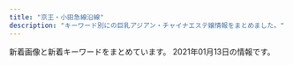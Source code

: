 ```yaml
---
title: "京王・小田急線沿線"
description: "キーワード別にの巨乳アジアン・チャイナエステ嬢情報をまとめました。"
---
```


新着画像と新着キーワードをまとめています。
2021年01月13日の情報です。

<DmmAffiliateIns />
<KeywordTable
  shops={
    [
    {
        "img_links": [
            "http://arm-rlx.com/staff/kana/01.jpg",
            "http://arm-rlx.com/staff/nana/01.jpg",
            "http://arm-rlx.com/img/ttl_staff.png",
            "http://arm-rlx.com/pic/topimg3.jpg",
            "http://arm-rlx.com/staff/anna/01mb.jpg",
            "http://arm-rlx.com/staff/moe/01mb.jpg",
            "http://arm-rlx.com/staff/nana/01mb.jpg",
            "http://arm-rlx.com/img/fline.png",
            "http://arm-rlx.com/staff/riri/01mb.jpg",
            "http://arm-rlx.com/img/ttl_mobile.png",
            "http://arm-rlx.com/pic/topimg2.jpg",
            "http://arm-rlx.com/i/files/homeimg.jpg",
            "http://arm-rlx.com/staff/riri/01.jpg",
            "http://arm-rlx.com/pic/topimg1.jpg",
            "http://arm-rlx.com/staff/sakura/01.jpg",
            "http://arm-rlx.com/pic/head.jpg",
            "http://arm-rlx.com/img/shop/msg04.jpg",
            "http://arm-rlx.com/staff/anna/01.jpg",
            "http://arm-rlx.com/staff/moe/01.jpg",
            "http://arm-rlx.com/staff/sakura/01mb.jpg",
            "http://arm-rlx.com/img/shop/msg01.jpg",
            "http://arm-rlx.com/img/mline.png",
            "http://arm-rlx.com/img/shop/msg03.jpg",
            "http://arm-rlx.com/staff/saya/01.jpg",
            "http://arm-rlx.com/staff/miyuki/01mb.jpg",
            "http://arm-rlx.com/staff/kana/01mb.jpg",
            "http://arm-rlx.com/staff/saya/01mb.jpg",
            "http://arm-rlx.com/staff/miyuki/01.jpg",
            "http://arm-rlx.com/img/shop/msg02.jpg"
        ],
        "station": "\u5343\u6b73\u8239\u6a4b\u99c5\u5357\u53e3",
        "name": "\u308d\u3046\u307e\u3093",
        "keywords": {
            "C": 17
        },
        "url": "http://arm-rlx.com/"
    },
    {
        "keywords": {},
        "img_links": [
            "http://www.kousei-jyunen.com/images/top-munu-1_05.jpg",
            "http://www.kousei-jyunen.com/images/news.jpg",
            "http://www.kousei-jyunen.com/images/info.jpg",
            "http://www.kousei-jyunen.com/images/top-1_01.jpg",
            "http://www.kousei-jyunen.com/images/top-1_03.jpg",
            "http://www.kousei-jyunen.com/images/top-munu-1_01.jpg",
            "http://www.kousei-jyunen.com/images/sys.jpg",
            "http://www.kousei-jyunen.com/images/staff.jpg",
            "http://www.kousei-jyunen.com/flash.jpg",
            "http://www.kousei-jyunen.com/images/top-munu-2_01.jpg",
            "http://www.kousei-jyunen.com/images/top-1_05.jpg",
            "http://www.kousei-jyunen.com/images/top-munu-2_03.jpg",
            "http://www.kousei-jyunen.com/images/index_qr.jpg",
            "http://www.kousei-jyunen.com/images/sta.jpg",
            "http://www.kousei-jyunen.com/images/top-munu-2_05.jpg",
            "http://www.kousei-jyunen.com/images/top-munu-2_02.jpg",
            "http://www.kousei-jyunen.com/images/top-1_02.jpg",
            "http://www.kousei-jyunen.com/images/top-ib.jpg",
            "http://www.kousei-jyunen.com/images/top-1_04.jpg",
            "http://www.kousei-jyunen.com/images/top-munu-1_02.jpg",
            "http://www.kousei-jyunen.com/images/top-munu-1_04.jpg",
            "http://www.kousei-jyunen.com/images/top-munu-2_04.jpg",
            "http://www.kousei-jyunen.com/images/top-munu-1_03.jpg"
        ],
        "name": "\u6f64\u5712",
        "url": "http://www.kousei-jyunen.com/",
        "station": "\u6210\u57ce\u5b66\u5712\u524d\u99c5"
    },
    {
        "url": "http://rakuraku.iest.info/",
        "station": "\u5e9c\u4e2d\u99c5\u5357\u53e3",
        "name": "\u3089\u304f\u3089\u304f",
        "keywords": {
            "85": 6,
            "87": 12,
            "D": 18
        },
        "img_links": [
            "http://rakuraku.iest.info/photos/sites/63/2020/12/2020121101591939.jpg",
            "http://rakuraku.iest.info/images/staff0.jpg",
            "http://rakuraku.iest.info/images/pagetop.png",
            "http://rakuraku.iest.info/images/top.png",
            "http://rakuraku.iest.info/images/spmainimg.jpg",
            "http://rakuraku.iest.info/images/room6.jpg",
            "http://rakuraku.iest.info/photos/sites/63/2020/11/202011280251250.jpg",
            "http://rakuraku.iest.info/images/room1.jpg",
            "http://rakuraku.iest.info/images/mainimg.jpg",
            "http://rakuraku.iest.info/images/room2.jpg",
            "http://rakuraku.iest.info/images/room4.jpg",
            "http://rakuraku.iest.info/images/room5.jpg",
            "http://rakuraku.iest.info/images/room3.jpg",
            "http://rakuraku.iest.info/photos/sites/63/2020/09/2020092810070514.jpg"
        ]
    },
    {
        "keywords": {
            "D": 132,
            "C": 70,
            "86": 36,
            "88": 12,
            "E": 12,
            "87": 48,
            "85": 60
        },
        "station": "\u9ad8\u5e61\u4e0d\u52d5\u99c5",
        "img_links": [
            "http://shes-room.ests.jp/images/btn_eject.jpg",
            "http://shes-room.ests.jp/images/room2_l.jpg",
            "http://shes-room.ests.jp/images/room6_l.jpg",
            "http://shes-room.ests.jp/images/link_nav01.jpg",
            "http://shes-room.ests.jp/images/tit_face.jpg",
            "http://shes-room.ests.jp/images/tit_new.jpg",
            "http://shes-room.ests.jp/photos/sites/28/2020/12/2020122115433089.jpg",
            "http://shes-room.ests.jp/images/img_eject.jpg",
            "http://shes-room.ests.jp/images/link_nav04.jpg",
            "http://shes-room.ests.jp/images/close_eject.png",
            "http://shes-room.ests.jp/images/link_nav02.jpg",
            "http://shes-room.ests.jp/images/room1_l.jpg",
            "http://shes-room.ests.jp/photos/sites/28/2020/12/2020122711283243.jpg",
            "http://shes-room.ests.jp/images/room3_l.jpg",
            "http://shes-room.ests.jp/images/tit_eject.jpg",
            "http://shes-room.ests.jp/photos/sites/28/2020/10/2020101614244874.jpg",
            "http://shes-room.ests.jp/images/link_nav03.jpg",
            "http://shes-room.ests.jp/images/link_nav07.jpg",
            "http://shes-room.ests.jp/images/link_nav06.jpg",
            "http://shes-room.ests.jp/images/room4_l.jpg",
            "http://shes-room.ests.jp/photos/sites/28/2020/12/202012011125470.jpg",
            "http://shes-room.ests.jp/images/sp_top.jpg",
            "http://shes-room.ests.jp/photos/sites/28/2020/10/202010071757145.jpg",
            "http://shes-room.ests.jp/photos/sites/28/2020/12/2020120712462037.jpg",
            "http://shes-room.ests.jp/images/top.png",
            "http://shes-room.ests.jp/images/link_nav05.jpg",
            "http://shes-room.ests.jp/photos/sites/28/2020/11/2020112612090675.jpg",
            "http://shes-room.ests.jp/photos/sites/28/2020/11/2020111612224039.jpg",
            "http://shes-room.ests.jp/photos/sites/28/2020/10/2020100717571670.jpg",
            "http://shes-room.ests.jp/photos/sites/28/2020/10/2020100717571552.jpg",
            "http://shes-room.ests.jp/photos/sites/28/2020/11/2020111110271328.jpg",
            "http://shes-room.ests.jp/photos/sites/28/2020/10/2020100717571635.jpg",
            "http://shes-room.ests.jp/images/room5_l.jpg",
            "http://shes-room.ests.jp/photos/sites/28/2020/10/2020101016222167.jpg"
        ],
        "name": "come here \u30ea\u30e9\u30af\u30bc\u30fc\u30b7\u30e7\u30f3",
        "url": "http://shes-room.ests.jp/"
    },
    {
        "url": "http://massage-est.xyz/",
        "img_links": [
            "http://massage-est.xyz/images/cg061.jpg",
            "http://massage-est.xyz/images/cg05.jpg",
            "http://massage-est.xyz/images/cg011.jpg",
            "http://massage-est.xyz/images/spacer300x450.png",
            "http://massage-est.xyz/images/top.png",
            "http://massage-est.xyz/images/cg071.jpg",
            "http://massage-est.xyz/images/cg01.jpg",
            "http://massage-est.xyz/images/qr.jpg",
            "http://massage-est.xyz/images/cg051.jpg",
            "http://massage-est.xyz/images/cg06.jpg",
            "http://massage-est.xyz/images/cg10.jpg",
            "http://massage-est.xyz/images/cg091.jpg",
            "http://massage-est.xyz/images/up_100_1_0.jpg",
            "http://massage-est.xyz/images/cg12.jpg",
            "http://massage-est.xyz/images/cg04.jpg",
            "http://massage-est.xyz/images/spacer900x360.png",
            "http://massage-est.xyz/images/cg09.jpg",
            "http://massage-est.xyz/images/cg031.jpg",
            "http://massage-est.xyz/images/cg08.jpg",
            "http://massage-est.xyz/images/top2.png",
            "http://massage-est.xyz/images/cg021.jpg",
            "http://massage-est.xyz/images/cg07.jpg",
            "http://massage-est.xyz/images/cg03.jpg",
            "http://massage-est.xyz/images/cg02.jpg",
            "http://massage-est.xyz/images/cg081.jpg",
            "http://massage-est.xyz/images/cg11.jpg",
            "http://massage-est.xyz/images/sys.jpg"
        ],
        "station": "\u5343\u6b73\u70cf\u5c71\u99c5\u5317\u53e3",
        "name": "\u6df1\u4e95\u6c37\u306e\u56fd",
        "keywords": {
            "D": 72,
            "C": 8,
            "E": 16,
            "86": 96
        }
    },
    {
        "img_links": [
            "http://www.dhdwdjw.xyz/templets/xiangmu/picture/gotanda_5.jpg",
            "http://www.dhdwdjw.xyz/templets/xiangmu/picture1/index_saloninfo.png",
            "http://www.dhdwdjw.xyz/templets/xiangmu/picture/re_lines.png",
            "http://www.dhdwdjw.xyz/templets/xiangmu/picture/foter_line_14.png",
            "http://www.dhdwdjw.xyz/images/R_000.jpg",
            "http://www.dhdwdjw.xyz/uploads/201212/1-201212124P5H5.jpg",
            "http://www.dhdwdjw.xyz/templets/xiangmu/picture/index_therapist.png",
            "http://www.dhdwdjw.xyz/uploads/201019/1-201019125G2324.jpg",
            "http://www.dhdwdjw.xyz/templets/xiangmu/picture/tel.png",
            "http://www.dhdwdjw.xyz/uploads/201117/1-20111GAG6454.jpg",
            "http://www.dhdwdjw.xyz/uploads/201028/1-20102Q51209202.jpg",
            "http://www.dhdwdjw.xyz/templets/xiangmu/picture/ac_info_5.png",
            "http://www.dhdwdjw.xyz/templets/xiangmu/picture/top.png",
            "http://www.dhdwdjw.xyz/uploads/200627/1-20062G30935R3.jpg",
            "http://www.dhdwdjw.xyz/uploads/201117/1-20111G34243Z7.jpg",
            "http://www.dhdwdjw.xyz/uploads/200627/1-20062G30SJ64.jpg",
            "http://www.dhdwdjw.xyz/uploads/200926/1-20092613035CA.jpg",
            "http://www.dhdwdjw.xyz/uploads/allimg/180716/1-1PG6102301955.jpg",
            "http://www.dhdwdjw.xyz/uploads/180424/1-1P424151P32I.png",
            "http://www.dhdwdjw.xyz/templets/xiangmu/picture/sh_bou_5.png",
            "http://www.dhdwdjw.xyz/templets/xiangmu/picture/webentry.png",
            "http://www.dhdwdjw.xyz/uploads/201117/1-20111G35643457.jpg",
            "http://www.dhdwdjw.xyz/uploads/200627/1-20062G30U2518.jpg",
            "http://www.dhdwdjw.xyz/templets/xiangmu/picture/index_contact.png",
            "http://www.dhdwdjw.xyz/templets/xiangmu/picture/rookie_sh.png",
            "http://www.dhdwdjw.xyz/templets/xiangmu/picture/sh_line_5.png",
            "http://www.dhdwdjw.xyz/uploads/200627/1-20062G30950393.jpg",
            "http://www.dhdwdjw.xyz/templets/xiangmu/picture/foter_line.png",
            "http://www.dhdwdjw.xyz/uploads/201117/1-20111G32J1140.jpg",
            "http://www.dhdwdjw.xyz/templets/xiangmu/picture/main_photo.jpg"
        ],
        "station": "\u7b39\u585a\u99c5\u5317\u53e3",
        "url": "http://www.dhdwdjw.xyz/",
        "name": "Crescent -\u30af\u30ec\u30c3\u30bb\u30f3\u30c8-",
        "keywords": {
            "D": 1,
            "E": 4,
            "F": 1,
            "\u80f8": 1,
            "86": 5,
            "C": 6,
            "85": 4
        }
    },
    {
        "url": "http://www.aiuntyuiop.xyz/",
        "name": "\u30aa\u30f3\u30ea\u30fc\u30e6\u30fc",
        "station": "\u767b\u6238\u99c5\u751f\u7530\u7dd1\u5730\u53e3",
        "img_links": [
            "http://www.aiuntyuiop.xyz/uploads/201111/1-20111112534M48.jpg",
            "http://www.aiuntyuiop.xyz/uploads/201217/1-20121G63514140.jpg",
            "http://www.aiuntyuiop.xyz/webstyle/line4.png",
            "http://www.aiuntyuiop.xyz/webstyle/call.jpg",
            "http://www.aiuntyuiop.xyz/uploads/201217/1-20121G62F6118.jpg",
            "http://www.aiuntyuiop.xyz/webstyle/sign(1).png",
            "http://www.aiuntyuiop.xyz/uploads/201217/1-20121G6424bW.png",
            "http://www.aiuntyuiop.xyz/lfc/intro_top_tel.png",
            "http://www.aiuntyuiop.xyz/webstyle/line1.png",
            "http://www.aiuntyuiop.xyz/webstyle/line2.png",
            "http://www.aiuntyuiop.xyz/webstyle/notice.png",
            "http://www.aiuntyuiop.xyz/webstyle/line6.png",
            "http://www.aiuntyuiop.xyz/uploads/201217/1-20121G6345L51.jpg",
            "http://www.aiuntyuiop.xyz/uploads/201217/1-20121G6342T29.jpg",
            "http://www.aiuntyuiop.xyz/webstyle/sign(2).png",
            "http://www.aiuntyuiop.xyz/webstyle/sign.png",
            "http://www.aiuntyuiop.xyz/webstyle/call(1).jpg",
            "http://www.aiuntyuiop.xyz/lfc/intro_top_time.png",
            "http://www.aiuntyuiop.xyz/uploads/201217/1-20121G63612P1.jpg",
            "http://www.aiuntyuiop.xyz/uploads/201217/1-20121G6363K37.jpg",
            "http://www.aiuntyuiop.xyz/webstyle/line5.png",
            "http://www.aiuntyuiop.xyz/uploads/201217/1-20121G635524O.jpg",
            "http://www.aiuntyuiop.xyz/webstyle/mobile_01.png",
            "http://www.aiuntyuiop.xyz/webstyle/line3.png",
            "http://www.aiuntyuiop.xyz/webstyle/mobile_02.png"
        ],
        "keywords": {
            "\u4e73": 9
        }
    },
    {
        "keywords": {
            "88": 1,
            "D": 1,
            "86": 1,
            "E": 1,
            "C": 15
        },
        "station": "\u591a\u6469\u30bb\u30f3\u30bf\u30fc\u99c5\u6771\u53e3",
        "img_links": [
            "http://www.nadeshikotamacenter.com/images/190524.jpg",
            "http://nadeshiko.a2.reraku.work/upload/sites/18/2018/03/201803260200152-279x371.jpg",
            "http://www.nadeshikotamacenter.com/images/s_news.jpg",
            "http://www.nadeshikotamacenter.com/images/s_staff.jpg",
            "http://www.nadeshikotamacenter.com/images/s_link.jpg",
            "http://www.nadeshikotamacenter.com/images/top.jpg",
            "http://nadeshiko.a2.reraku.work/upload/sites/18/2018/08/2018082903415199.jpg",
            "http://nadeshiko.a2.reraku.work/upload/sites/18/2018/12/2018122604542878-279x371.jpg",
            "http://nadeshiko.a2.reraku.work/upload/sites/18/2019/04/201904261003517-279x371.jpg",
            "http://www.nadeshikotamacenter.com/images/mobile.jpg",
            "http://nadeshiko.a2.reraku.work/upload/sites/18/2018/03/2018032602032629-279x371.jpg",
            "http://nadeshiko.a2.reraku.work/upload/sites/18/2018/03/2018032602021548.jpg",
            "http://nadeshiko.a2.reraku.work/upload/sites/18/2018/03/2018032602024887-279x371.jpg"
        ],
        "url": "http://www.nadeshikotamacenter.com/",
        "name": "\u306a\u3067\u3057\u3053"
    },
    {
        "img_links": [
            "https://aroma-opa.jpn.cm/photos/17/8180/202101/2021011112101362.jpg",
            "https://aroma-opa.jpn.cm/photos/17/8180/202101/21010q05t210c.jpeg",
            "https://aroma-opa.jpn.cm/themes/aroma/template/assets/images/btn_side05.png",
            "https://aroma-opa.jpn.cm/photos/17/8180/202101/2101091z1021k9.jpeg",
            "https://aroma-opa.jpn.cm/themes/aroma/template/assets/images/btn_side02.png",
            "https://aroma-opa.jpn.cm/themes/aroma/template/assets/images/btn_side03.png",
            "https://aroma-opa.jpn.cm/photos/17/8180/202101/2021011112101316.jpg",
            "https://file.jp-navi.info/17/8186/202010/20102Q9125b023.png",
            "https://file.jp-navi.info/17/8186/202010/2010291203439193.png",
            "https://aroma-opa.jpn.cm/themes/aroma/template/assets/images/btn_side01.png",
            "https://file.jp-navi.info/17/8186/202010/2010291116292Q1.png",
            "https://aroma-opa.jpn.cm/photos/17/8180/202101/21010q05r3cy.jpeg",
            "https://aroma-opa.jpn.cm/photos/17/8180/202101/202101111210136.jpg",
            "https://assets.jp-navi.info/images/images/es-thumbnail.png",
            "https://aroma-opa.jpn.cm/themes/aroma/template/assets/images/card02.jpg",
            "https://aroma-opa.jpn.cm/themes/aroma/template/assets/images/tit_staff.png",
            "https://aroma-opa.jpn.cm/themes/aroma/template/assets/images/tit_sch.png",
            "https://aroma-opa.jpn.cm/photos/17/8180/202101/21010q05s42106.jpeg",
            "https://aroma-opa.jpn.cm/themes/aroma/template/assets/images/card01.jpg",
            "https://aroma-opa.jpn.cm/themes/aroma/template/assets/images/tit_news.png",
            "https://assets.jp-navi.info/images/images/nophoto.jpg",
            "https://aroma-opa.jpn.cm/themes/aroma/template/assets/images/btn_side06.png",
            "https://aroma-opa.jpn.cm/photos/17/8180/202101/2101091116143a9.jpeg",
            "https://file.jp-navi.info/17/8180/202101/21010215552j518.jpeg",
            "https://aroma-opa.jpn.cm/themes/aroma/template/assets/images/btn_side07.png",
            "https://aroma-opa.jpn.cm/themes/aroma/template/assets/images/btn_side04.png",
            "https://file.jp-navi.info/17/8186/202010/201029111622W16.png",
            "https://file.jp-navi.info/17/8180/202012/2012241539323j7.jpeg",
            "https://aroma-opa.jpn.cm/photos/17/8180/202101/2101091z12n207.jpeg",
            "https://aroma-opa.jpn.cm/themes/aroma/template/assets/images/tit_link.png"
        ],
        "url": "https://aroma-opa.jpn.cm/",
        "keywords": {},
        "station": "\u5e9c\u4e2d\u99c5\u5357\u53e3",
        "name": "Aroma Opa"
    },
    {
        "name": "\u7652\u3057\u82d1",
        "station": "\u5e9c\u4e2d\u99c5\u5357\u53e3",
        "keywords": {
            "C": 7
        },
        "url": "http://iyashien-est.com/",
        "img_links": [
            "http://iyashien-est.com/images/index.jpg",
            "http://iyashien-est.com/images/room/photo01.jpg",
            "http://iyashien-est.com/girl/1.jpg",
            "http://iyashien-est.com/girl/5.jpg",
            "http://iyashien-est.com/images/room/photo03.jpg",
            "http://iyashien-est.com/images/room/photo02.jpg",
            "http://iyashien-est.com/images/staff.jpg",
            "http://iyashien-est.com/girl/7.jpg",
            "http://iyashien-est.com/girl/6.jpg",
            "http://iyashien-est.com/girl/3.jpg",
            "http://iyashien-est.com/images/room/photo04.jpg",
            "http://iyashien-est.com/girl/2.jpg",
            "http://iyashien-est.com/girl/16.jpg",
            "http://iyashien-est.com/girl/4.jpg",
            "http://iyashien-est.com/girl/9.jpg",
            "http://iyashien-est.com/images/capinfo.jpg"
        ]
    },
    {
        "name": "\u611b\u306e\u6d77",
        "station": "\u767b\u6238\u99c5",
        "img_links": [
            "http://ainoumi.estheya.com/css/nav/nav-004.png",
            "http://ainoumi.estheya.com/css/nav/nav-005.png",
            "http://ainoumi.estheya.com/css/nav/nav-002.png",
            "http://ainoumi.estheya.com/css/nav/nav-003.png",
            "http://ainoumi.estheya.com/css/staff/staff01.jpg",
            "http://ainoumi.estheya.com/css/nav/nav-006.png",
            "http://ainoumi.estheya.com/css/osusume03.jpg",
            "http://ainoumi.estheya.com/css/staff/staff02.jpg",
            "http://ainoumi.estheya.com/css/staff/staff04.jpg",
            "http://ainoumi.estheya.com/css/top01.png",
            "http://ainoumi.estheya.com/css/nav/nav-001.png",
            "http://ainoumi.estheya.com/css/tel.png",
            "http://ainoumi.estheya.com/css/staff/staff03.jpg"
        ],
        "keywords": {
            "89": 2,
            "91": 1,
            "87": 1,
            "E": 1,
            "D": 2,
            "C": 1
        },
        "url": "http://ainoumi.estheya.com/"
    },
    {
        "img_links": [
            "http://www.sexy.masg.info/photo_news/upimg/108215f82f974a7fed_2.jpg",
            "http://www.sexy.masg.info/images/nav-005.png",
            "http://www.sexy.masg.info/photo_news/upimg/137665ff7d57f3cf91_0.jpg",
            "http://www.sexy.masg.info/images/osusume01.png",
            "http://www.sexy.masg.info/images/top02-left.png",
            "http://www.sexy.masg.info/photo_news/upimg/137665ff7d57f3cf91_1.jpg",
            "http://www.sexy.masg.info/files/006.jpg",
            "http://www.sexy.masg.info/images/nav-003.png",
            "http://www.sexy.masg.info/files/005.jpg",
            "http://www.sexy.masg.info/images/nav-001.png",
            "http://www.sexy.masg.info/images/top01.png",
            "http://www.sexy.masg.info/images/nav-002.png",
            "http://www.sexy.masg.info/photo_news/upimg/108215f82f974a7fed_0.jpg",
            "http://www.sexy.masg.info/images/tel.png",
            "http://www.sexy.masg.info/files/003.jpg",
            "http://www.sexy.masg.info/photo_news/upimg/108215f82f974a7fed_1.jpg",
            "http://www.sexy.masg.info/files/004.jpg",
            "http://www.sexy.masg.info/images/nav-004.png",
            "http://www.sexy.masg.info/files/001.jpg",
            "http://www.sexy.masg.info/images/nav-006.png",
            "http://www.sexy.masg.info/images/top003.png",
            "http://www.sexy.masg.info/files/002.jpg"
        ],
        "name": "\u30bb\u30af\u30b7\u30fc\u30ac\u30fc\u30eb",
        "station": "\u3064\u3064\u3058\u30f6\u4e18\u99c5\u5357\u53e3",
        "url": "http://www.sexy.masg.info/",
        "keywords": {
            "\u30bb\u30af\u30b7\u30fc": 15
        }
    },
    {
        "url": "http://www.rose-mary.work/",
        "img_links": [
            "http://www.rose-mary.work/castimg/nana2.jpg",
            "http://www.rose-mary.work/castimg/nana1.jpg",
            "http://www.rose-mary.work/castimg/runa1.jpg",
            "http://www.rose-mary.work/castimg/runa2.jpg",
            "http://www.rose-mary.work/castimg/mei1.jpg",
            "http://www.rose-mary.work/castimg/zb.jpg",
            "http://www.rose-mary.work/castimg/mei2.jpg",
            "http://www.rose-mary.work/castimg/hitomi1.jpg",
            "http://www.rose-mary.work/castimg/hitomi2.jpg"
        ],
        "name": "Angel Hand",
        "station": "\u767b\u6238\u99c5\u751f\u7530\u7dd1\u5730\u53e3",
        "keywords": {
            "88": 9,
            "85": 7,
            "F": 9,
            "E": 16,
            "87": 16,
            "D": 7
        }
    },
    {
        "name": "Lilac \uff5e\u30e9\u30a4\u30e9\u30c3\u30af\uff5e",
        "url": "http://cattleya427.com/lilac/index.html",
        "img_links": [
            "http://cattleya427.com/lilac/img/image140.jpg",
            "http://cattleya427.com/lilac/img/image12.jpg",
            "http://cattleya427.com/lilac/img/image141.jpg",
            "http://cattleya427.com/lilac/img/image139.jpg",
            "http://cattleya427.com/lilac/img/image122.jpg",
            "http://cattleya427.com/lilac/img/image113.jpg",
            "http://cattleya427.com/lilac/img/image104.jpg",
            "http://cattleya427.com/lilac/img/image108.jpg",
            "http://cattleya427.com/lilac/img/image15.jpg",
            "http://cattleya427.com/lilac/img/image142.jpg",
            "http://cattleya427.com/lilac/img/image107.jpg",
            "http://cattleya427.com/lilac/img/image16.jpg",
            "http://cattleya427.com/lilac/img/image112.jpg",
            "http://cattleya427.com/lilac/img/image125.jpg",
            "http://cattleya427.com/lilac/img/image11.jpg",
            "http://cattleya427.com/lilac/img/image105.jpg",
            "http://cattleya427.com/lilac/img/image111.jpg",
            "http://cattleya427.com/lilac/img/image110.jpg",
            "http://cattleya427.com/lilac/img/image106.jpg",
            "http://cattleya427.com/lilac/img/image123.jpg",
            "http://cattleya427.com/lilac/img/image13.jpg",
            "http://cattleya427.com/lilac/img/image109.jpg",
            "http://cattleya427.com/lilac/img/image124.jpg",
            "http://cattleya427.com/lilac/img/image14.jpg"
        ],
        "station": "\u660e\u5927\u524d\u99c5\u4e2d\u592e\u53e3",
        "keywords": {}
    },
    {
        "keywords": {
            "85": 3,
            "88": 6,
            "86": 2,
            "83": 3,
            "84": 15
        },
        "url": "http://space.iyasi.me/",
        "station": "\u8056\u8e5f\u685c\u30f6\u4e18\u99c5\u6771\u53e3",
        "img_links": [
            "http://space.iyasi.me/images/staff16a.jpg",
            "http://space.iyasi.me/layer/images/top/top_04.jpg",
            "http://space.iyasi.me/layer/images/top/top_06.jpg",
            "http://space.iyasi.me/images/staff17a.jpg",
            "http://space.iyasi.me/images/staff1.jpg",
            "http://space.iyasi.me/images/ser2.jpg",
            "http://space.iyasi.me/layer/images/top/top_05.jpg",
            "http://space.iyasi.me/images/s_service.png",
            "http://space.iyasi.me/images/staff7.jpg",
            "http://space.iyasi.me/images/staff13a.jpg",
            "http://space.iyasi.me/images/staff12a.jpg",
            "http://space.iyasi.me/layer/images/top.jpg",
            "http://space.iyasi.me/images/staff6a.jpg",
            "http://space.iyasi.me/images/staff1a.jpg",
            "http://space.iyasi.me/images/staff6.jpg",
            "http://space.iyasi.me/layer/images/top/top_01.jpg",
            "http://space.iyasi.me/images/info.png",
            "http://space.iyasi.me/images/s_info.png",
            "http://space.iyasi.me/images/top1.jpg",
            "http://space.iyasi.me/images/top2.jpg",
            "http://space.iyasi.me/images/staff14a.jpg",
            "http://space.iyasi.me/images/ser1.jpg",
            "http://space.iyasi.me/layer/images/top/top_03.jpg",
            "http://space.iyasi.me/layer/images/top/top_08.png",
            "http://space.iyasi.me/images/wenzi-staff.png",
            "http://space.iyasi.me/layer/images/top/top_02.jpg",
            "http://space.iyasi.me/images/staff_bj4.png",
            "http://space.iyasi.me/images/ser3.jpg",
            "http://space.iyasi.me/images/staff16b.jpg",
            "http://space.iyasi.me/images/staff2.jpg",
            "http://space.iyasi.me/images/ser4.jpg",
            "http://space.iyasi.me/images/staff18a.jpg",
            "http://space.iyasi.me/images/1.jpg",
            "http://space.iyasi.me/images/staff15a.jpg",
            "http://space.iyasi.me/images/staff_bj1.png"
        ],
        "name": "\u7652\u3057\u7a7a\u9593"
    },
    {
        "keywords": {
            "86": 4,
            "85": 3
        },
        "img_links": [
            "http://relax-massage.red/img/no.png",
            "http://relax-massage.red/img/linkt.jpg",
            "http://relax-massage.red/img/top.jpg",
            "http://relax-massage.red/img/cg01.jpg",
            "http://relax-massage.red/img/cg02.jpg",
            "http://relax-massage.red/img/girlst.jpg",
            "http://relax-massage.red/img/l.jpg",
            "http://relax-massage.red/img/cg05.jpg",
            "http://relax-massage.red/img/cg03.jpg",
            "http://relax-massage.red/img/f.jpg"
        ],
        "station": "\u7b39\u585a\u99c5\u5317\u53e3",
        "url": "http://relax-massage.red/",
        "name": "Tiary Spa \uff5e\u30c6\u30a3\u30a2\u30ea\u30fc\u30b9\u30d1\uff5e"
    },
    {
        "keywords": {
            "D": 15,
            "C": 9,
            "E": 3
        },
        "station": "\u6210\u57ce\u5b66\u5712\u524d\u99c5",
        "name": "\u30dc\u30bf\u30f3",
        "img_links": [
            "https://s-botan.tokyo/wp-content/themes/este/img/top-img05.png",
            "https://s-botan.tokyo/wp-content/themes/este/img/top-img01.png",
            "https://s-botan.tokyo/wp-content/themes/este/img/top-img01a.png",
            "https://s-botan.tokyo/wp-content/uploads/2020/02/15botan.jpg",
            "https://s-botan.tokyo/wp-content/themes/este/img/top-img02.png",
            "https://s-botan.tokyo/wp-content/themes/este/img/4.jpg",
            "https://s-botan.tokyo/wp-content/uploads/2020/02/5botan.jpg",
            "https://s-botan.tokyo/wp-content/themes/este/img/2.jpg",
            "https://s-botan.tokyo/wp-content/uploads/2020/02/16botan.jpg",
            "https://s-botan.tokyo/wp-content/themes/este/img/call.png",
            "https://s-botan.tokyo/wp-content/uploads/2020/02/14botan.jpg",
            "https://s-botan.tokyo/wp-content/uploads/2020/02/9botan.jpg",
            "https://s-botan.tokyo/wp-content/themes/este/img/tel_footer.png",
            "https://s-botan.tokyo/wp-content/themes/este/img/1.jpg",
            "https://s-botan.tokyo/wp-content/uploads/2020/02/1botan.jpg",
            "https://s-botan.tokyo/wp-content/uploads/2020/02/13botan.jpg",
            "https://s-botan.tokyo/wp-content/themes/este/img/3.jpg",
            "https://s-botan.tokyo/wp-content/uploads/2020/02/12botan.jpg",
            "https://s-botan.tokyo/wp-content/themes/este/img/tel_header.png",
            "https://s-botan.tokyo/wp-content/themes/este/img/top-img01b.png",
            "https://s-botan.tokyo/wp-content/uploads/2020/02/11botan.jpg"
        ],
        "url": "https://s-botan.tokyo/"
    },
    {
        "url": "http://www.mens-chitose.com/",
        "name": "\u5065\u5eb7\u697d",
        "station": "\u5343\u6b73\u8239\u6a4b\u99c5\u5317\u53e3",
        "img_links": [
            "http://www.mens-chitose.com/files/011.jpg",
            "http://www.mens-chitose.com/images/concept.jpg",
            "http://www.mens-chitose.com/images/attention.png",
            "http://www.mens-chitose.com/images/coverParts.png",
            "http://www.mens-chitose.com/files/001.jpg",
            "http://www.mens-chitose.com/images/infoSlide01.jpg",
            "http://www.mens-chitose.com/images/info.jpg",
            "http://www.mens-chitose.com/files/013.jpg"
        ],
        "keywords": {
            "86": 3,
            "D": 3
        }
    },
    {
        "keywords": {
            "C": 7
        },
        "station": "\u4e0b\u5317\u6ca2\u99c5\u5357\u53e3",
        "img_links": [
            "http://shizuka2015.net/images/shop/1.jpg",
            "http://shizuka2015.net/images/lm-c-bgdow.png",
            "http://shizuka2015.net/images/sys-n.jpg",
            "http://shizuka2015.net/images/moe.jpg",
            "http://shizuka2015.net/images/lm-c-bgdb2.png",
            "http://shizuka2015.net/images/shop/6.jpg",
            "http://shizuka2015.net/images/aki.jpg",
            "http://shizuka2015.net/images/nav/hanga-job.jpg",
            "http://shizuka2015.net/images/nav/hanga-sys.jpg",
            "http://shizuka2015.net/images/staff/hikari.jpg",
            "http://shizuka2015.net/images/w-top.jpg",
            "http://shizuka2015.net/images/nav/hanga-acc.jpg",
            "http://shizuka2015.net/images/shop/4.jpg",
            "http://shizuka2015.net/images/nav/hanga-sta.jpg",
            "http://shizuka2015.net/images/yuka.jpg",
            "http://shizuka2015.net/images/sakura.jpg",
            "http://shizuka2015.net/images/shop/5.jpg",
            "http://shizuka2015.net/images/staff/yuri.jpg"
        ],
        "name": "\u9759\u9999",
        "url": "http://shizuka2015.net/"
    },
    {
        "img_links": [
            "http://sweet-heart.work/images/att.png",
            "http://sweet-heart.work/i/img/nana.jpg",
            "http://sweet-heart.work/i/img/mimi.jpg",
            "http://sweet-heart.work/img/anna.jpg",
            "http://sweet-heart.work/img/nana1.jpg",
            "http://sweet-heart.work/images/staff_t.png",
            "http://sweet-heart.work/img/mimi.jpg",
            "http://sweet-heart.work/images/5.jpg",
            "http://sweet-heart.work/images/head.jpg",
            "http://sweet-heart.work/images/1.jpg",
            "http://sweet-heart.work/i/img/anna.jpg",
            "http://sweet-heart.work/img/anna1.jpg",
            "http://sweet-heart.work/img/maria.jpg",
            "http://sweet-heart.work/images/interior_t.png",
            "http://sweet-heart.work/img/mimi1.jpg",
            "http://sweet-heart.work/images/ta.jpg",
            "http://sweet-heart.work/images/int1.jpg",
            "http://sweet-heart.work/images/b1.jpg",
            "http://sweet-heart.work/i/img/pi.jpg",
            "http://sweet-heart.work/images/3.jpg",
            "http://sweet-heart.work/img/nana.jpg",
            "http://sweet-heart.work/images/news.jpg",
            "http://sweet-heart.work/img/maria1.jpg",
            "http://sweet-heart.work/images/tr.jpg",
            "http://sweet-heart.work/images/b2.jpg",
            "http://sweet-heart.work/images/mobile.jpg",
            "http://sweet-heart.work/images/rem.jpg",
            "http://sweet-heart.work/images/sys.jpg",
            "http://sweet-heart.work/img/pi.jpg",
            "http://sweet-heart.work/images/int2.jpg",
            "http://sweet-heart.work/img/pi1.jpg",
            "http://sweet-heart.work/images/2.jpg",
            "http://sweet-heart.work/images/4.jpg",
            "http://sweet-heart.work/i/img/maria.jpg"
        ],
        "url": "http://sweet-heart.work/",
        "name": "Sweet Heart",
        "keywords": {},
        "station": "\u5e9c\u4e2d\u99c5\u5317\u53e3"
    },
    {
        "station": "\u5343\u6b73\u70cf\u5c71\u99c5\u5317\u53e3",
        "name": "\u307b\u307c100%",
        "keywords": {
            "84": 56,
            "C": 36,
            "D": 70,
            "87": 14,
            "85": 14
        },
        "url": "https://hobo100per.jpn.vin/",
        "img_links": [
            "https://hobo100per.jpn.vin/images/top.png",
            "https://hobo100per.jpn.vin/images/room2.jpg",
            "https://hobo100per.jpn.vin/photos/sites/64/2020/12/2020120204102727.jpg",
            "https://hobo100per.jpn.vin/images/s_face.jpg",
            "https://hobo100per.jpn.vin/photos/sites/64/2020/10/2020102607255738.jpg",
            "https://hobo100per.jpn.vin/photos/sites/64/2020/10/2020102607255792.jpg",
            "https://hobo100per.jpn.vin/photos/sites/64/2020/10/2020102607255627.jpg",
            "https://hobo100per.jpn.vin/images/news_bj1.jpg",
            "https://hobo100per.jpn.vin/images/1.png",
            "https://hobo100per.jpn.vin/photos/sites/64/2020/10/2020102607255898.jpg",
            "https://hobo100per.jpn.vin/images/end.png",
            "https://hobo100per.jpn.vin/images/s_topics.jpg",
            "https://hobo100per.jpn.vin/photos/sites/64/2020/11/2020111302073452.jpg",
            "https://hobo100per.jpn.vin/images/room1.jpg",
            "https://hobo100per.jpn.vin/images/room3.jpg",
            "https://hobo100per.jpn.vin/images/news_bj3.jpg",
            "https://hobo100per.jpn.vin/images/room4.jpg",
            "https://hobo100per.jpn.vin/images/mobile.jpg",
            "https://hobo100per.jpn.vin/images/face_bj2.jpg",
            "https://hobo100per.jpn.vin/images/s_link.jpg",
            "https://hobo100per.jpn.vin/images/s_staff.jpg"
        ]
    },
    {
        "url": "https://lu-rinpa.tokyo/",
        "station": "\u8056\u8e5f\u685c\u30f6\u4e18\u99c5\u6771\u53e3",
        "name": "\u685c\u96ea",
        "img_links": [
            "https://lu-rinpa.tokyo/wp-content/themes/este/img/2.jpg",
            "https://lu-rinpa.tokyo/wp-content/themes/este/img/1.jpg",
            "https://lu-rinpa.tokyo/wp-content/uploads/2019/12/dtyfugihoja.jpg",
            "https://lu-rinpa.tokyo/wp-content/themes/este/img/4.jpg",
            "https://lu-rinpa.tokyo/wp-content/themes/este/img/top-img02.png",
            "https://lu-rinpa.tokyo/wp-content/themes/este/img/top-img035.png",
            "https://lu-rinpa.tokyo/wp-content/themes/este/img/top-img01.png",
            "https://lu-rinpa.tokyo/wp-content/themes/este/img/top-img066.png",
            "https://lu-rinpa.tokyo/wp-content/themes/este/img/3.jpg",
            "https://lu-rinpa.tokyo/wp-content/uploads/2019/12/tyfusgiahoj.jpg",
            "https://lu-rinpa.tokyo/wp-content/uploads/2019/12/rtdyfugihojsa.jpg",
            "https://lu-rinpa.tokyo/wp-content/themes/este/img/tel01.png",
            "https://lu-rinpa.tokyo/wp-content/themes/este/img/tel.png",
            "https://lu-rinpa.tokyo/wp-content/uploads/2019/12/rydftugihoix.jpg"
        ],
        "keywords": {}
    },
    {
        "station": "\u5343\u6b73\u70cf\u5c71\u99c5\u5317\u53e3",
        "name": "\u97f3\u59eb \uff5e\u30aa\u30c8\u30d2\u30e1\uff5e",
        "url": "http://otohime.relaxnabi.com/",
        "img_links": [
            "http://otohime.relaxnabi.com/css/nav/nav-001.png",
            "http://otohime.relaxnabi.com/css/nav/nav-006.png",
            "http://otohime.relaxnabi.com/css/staff/staff02-a.png",
            "http://otohime.relaxnabi.com/css/staff/staff03.png",
            "http://otohime.relaxnabi.com/css/staff/staff01.png",
            "http://otohime.relaxnabi.com/css/nav/nav-003.png",
            "http://otohime.relaxnabi.com/css/nav/nav-002.png",
            "http://otohime.relaxnabi.com/css/nav/nav-005.png",
            "http://otohime.relaxnabi.com/css/osusume04.png",
            "http://otohime.relaxnabi.com/css/nav/nav-004.png",
            "http://otohime.relaxnabi.com/css/baner03.jpg",
            "http://otohime.relaxnabi.com/css/staff/staff03-a.png",
            "http://otohime.relaxnabi.com/css/staff/staff04.png",
            "http://otohime.relaxnabi.com/css/tel.png",
            "http://otohime.relaxnabi.com/css/01.png",
            "http://otohime.relaxnabi.com/css/staff/staff04-a.png",
            "http://otohime.relaxnabi.com/css/top03.png",
            "http://otohime.relaxnabi.com/css/staff/staff01-a.png",
            "http://otohime.relaxnabi.com/css/staff/staff02.png"
        ],
        "keywords": {
            "E": 2,
            "89": 2,
            "D": 2,
            "91": 1
        }
    },
    {
        "keywords": {},
        "url": "http://xn--vckg5a9gugx77pgi4bmma.xyz/",
        "station": "\u4e0b\u9ad8\u4e95\u6238\u99c5\u5317\u53e3",
        "img_links": [
            "http://xn--vckg5a9gugx77pgi4bmma.xyz/image/girl8.jpg",
            "http://xn--vckg5a9gugx77pgi4bmma.xyz/image/girl1.jpg",
            "http://xn--vckg5a9gugx77pgi4bmma.xyz/image/navihiden.png",
            "http://xn--vckg5a9gugx77pgi4bmma.xyz/image/girl3.jpg",
            "http://xn--vckg5a9gugx77pgi4bmma.xyz/image/img4.jpg",
            "http://xn--vckg5a9gugx77pgi4bmma.xyz/image/img2.jpg",
            "http://xn--vckg5a9gugx77pgi4bmma.xyz/image/img3.jpg"
        ],
        "name": "Impact \uff5e\u30a4\u30f3\u30d1\u30af\u30c8\uff5e"
    },
    {
        "url": "http://37.esnavi.work/",
        "station": "\u5e61\u30f6\u8c37\u99c5",
        "keywords": {
            "G": 2,
            "C": 8,
            "83": 6,
            "84": 2,
            "D": 4,
            "87": 2,
            "86": 6,
            "98": 2
        },
        "name": "37\u2103",
        "img_links": [
            "http://37.esnavi.work/2/uploadimg/1602659461.jpg",
            "http://37.esnavi.work/2/uploadimg/1586429676.jpg",
            "http://37.esnavi.work/room4.jpg",
            "http://37.esnavi.work/s_staff.png",
            "http://37.esnavi.work/2/uploadimg/1609226359.jpg",
            "http://37.esnavi.work/nbj3.jpg",
            "http://37.esnavi.work/room3.jpg",
            "http://37.esnavi.work/s_news.jpg",
            "http://37.esnavi.work/service3.jpg",
            "http://37.esnavi.work/service4.jpg",
            "http://37.esnavi.work/2/uploadimg/1599474468.jpg",
            "http://37.esnavi.work/service1.jpg",
            "http://37.esnavi.work/2/uploadimg/1587726066.jpg",
            "http://37.esnavi.work/info.jpg",
            "http://37.esnavi.work/2/uploadimg/1589374736.jpg",
            "http://37.esnavi.work/2/uploadimg/1609226185.jpg",
            "http://37.esnavi.work/2/uploadimg/1586429606.jpg",
            "http://37.esnavi.work/acc.jpg",
            "http://37.esnavi.work/s_pick.jpg",
            "http://37.esnavi.work/2/uploadimg/1599391670.jpg",
            "http://37.esnavi.work/room1.jpg",
            "http://37.esnavi.work/room2.jpg",
            "http://37.esnavi.work/tel.jpg",
            "http://37.esnavi.work/top.png",
            "http://37.esnavi.work/service2.jpg"
        ]
    },
    {
        "name": "\u624b\u3082\u307f",
        "url": "http://noborito-es.xyz/",
        "station": "JR\u7a32\u7530\u5824\u99c5\u5357\u53e3",
        "img_links": [
            "http://noborito-es.xyz/images/mobile.png",
            "http://noborito-es.xyz/images/g3.jpg",
            "http://noborito-es.xyz/images/flash2.jpg",
            "http://noborito-es.xyz/images/up.png",
            "http://noborito-es.xyz/images/g4.jpg",
            "http://noborito-es.xyz/images/down.png",
            "http://noborito-es.xyz/images/g2.jpg",
            "http://noborito-es.xyz/images/04.jpg",
            "http://noborito-es.xyz/images/g7.jpg",
            "http://noborito-es.xyz/images/g5.jpg",
            "http://noborito-es.xyz/images/zi_staff.png",
            "http://noborito-es.xyz/images/g0.jpg",
            "http://noborito-es.xyz/images/01.jpg",
            "http://noborito-es.xyz/images/kana.jpg",
            "http://noborito-es.xyz/images/info.png",
            "http://noborito-es.xyz/images/02.jpg",
            "http://noborito-es.xyz/images/g1.jpg",
            "http://noborito-es.xyz/images/flash1.jpg",
            "http://noborito-es.xyz/images/g6.jpg"
        ],
        "keywords": {}
    },
    {
        "url": "http://www.ginnosuzu.relaxjp.info/",
        "name": "\u9280\u306e\u9234",
        "img_links": [
            "http://www.ginnosuzu.relaxjp.info/files/001.jpg",
            "http://www.ginnosuzu.relaxjp.info/files/002.jpg",
            "http://www.ginnosuzu.relaxjp.info/files/003.jpg",
            "http://www.ginnosuzu.relaxjp.info/images/tg.jpg",
            "http://www.ginnosuzu.relaxjp.info/images/s1.png",
            "http://www.ginnosuzu.relaxjp.info/images/news.png",
            "http://www.ginnosuzu.relaxjp.info/images/interior_t.jpg",
            "http://www.ginnosuzu.relaxjp.info/images/sys.jpg",
            "http://www.ginnosuzu.relaxjp.info/images/h_line.jpg",
            "http://www.ginnosuzu.relaxjp.info/images/tel.jpg",
            "http://www.ginnosuzu.relaxjp.info/images/int1.jpg",
            "http://www.ginnosuzu.relaxjp.info/images/int3.jpg",
            "http://www.ginnosuzu.relaxjp.info/images/head.jpg",
            "http://www.ginnosuzu.relaxjp.info/images/int2.jpg",
            "http://www.ginnosuzu.relaxjp.info/images/mobile.jpg",
            "http://www.ginnosuzu.relaxjp.info/images/staff_t.jpg"
        ],
        "station": "\u5e9c\u4e2d\u99c5",
        "keywords": {
            "86": 2,
            "D": 2,
            "87": 1,
            "C": 1
        }
    },
    {
        "name": "\u30a8\u30bf\u30fc\u30ca\u30eb",
        "keywords": {
            "88": 6,
            "85": 22,
            "D": 13,
            "83": 4,
            "C": 37,
            "84": 11,
            "86": 13,
            "F": 6
        },
        "station": "\u660e\u5927\u524d\u99c5\u4e2d\u592e\u53e3",
        "img_links": [
            "http://eternal-tokyo.net/girls/emi/e.jpg",
            "https://eternal-tokyo.net/girls/rui/a.jpg",
            "http://eternal-tokyo.net/girls/yuki/c.jpg",
            "http://eternal-tokyo.net/girls/yuki/d.jpg",
            "http://eternal-tokyo.net/img/bar_right_cover.png",
            "http://eternal-tokyo.net/girls/emi/d.jpg",
            "https://eternal-tokyo.net/girls/momo/a.jpg",
            "http://eternal-tokyo.net/girls/yuri/a.jpg",
            "http://eternal-tokyo.net/img/bar_sch.png",
            "http://eternal-tokyo.net/girls/momo/b.jpg",
            "https://eternal-tokyo.net/girls/yuki/d.jpg",
            "http://eternal-tokyo.net/img/slider/1.jpg",
            "https://eternal-tokyo.net/girls/momo/d.jpg",
            "https://eternal-tokyo.net/img/bar_info.png",
            "http://eternal-tokyo.net/img/pc.png",
            "http://eternal-tokyo.net/girls/momo/e.jpg",
            "http://eternal-tokyo.net/girls/yuri/b.jpg",
            "https://eternal-tokyo.net/girls/hina/c.jpg",
            "https://eternal-tokyo.net/girls/emi/a.jpg",
            "https://eternal-tokyo.net/img/bar_right_mailmaga.png",
            "http://eternal-tokyo.net/img/bar_right_mobile.png",
            "http://eternal-tokyo.net/img/bg_header.png",
            "http://eternal-tokyo.net/img/bar_right_mailmaga.png",
            "http://eternal-tokyo.net/girls/hina/e.jpg",
            "https://eternal-tokyo.net/img/bar_newgirl.png",
            "http://eternal-tokyo.net/girls/rui/b.jpg",
            "https://eternal-tokyo.net/img/meidai.png",
            "https://eternal-tokyo.net/girls/momo/c.jpg",
            "http://eternal-tokyo.net/girls/yuki/a.jpg",
            "http://eternal-tokyo.net/girls/kaede/a.jpg",
            "https://eternal-tokyo.net/girls/momo/e.jpg",
            "http://eternal-tokyo.net/girls/yuki/b.jpg",
            "http://eternal-tokyo.net/girls/rui/a.jpg",
            "http://eternal-tokyo.net/girls/kaede/b.jpg",
            "https://eternal-tokyo.net/img/slider/1.jpg",
            "https://eternal-tokyo.net/girls/hina/b.jpg",
            "http://eternal-tokyo.net/girls/yuki/e.jpg",
            "https://eternal-tokyo.net/girls/momo/b.jpg",
            "https://eternal-tokyo.net/img/bar_right_mobile.png",
            "http://eternal-tokyo.net/girls/momo/c.jpg",
            "http://eternal-tokyo.net/girls/emi/c.jpg",
            "http://eternal-tokyo.net/girls/rui/c.jpg",
            "http://eternal-tokyo.net/girls/kaede/d.jpg",
            "http://eternal-tokyo.net/girls/rui/e.jpg",
            "https://eternal-tokyo.net/girls/hina/a.jpg",
            "https://eternal-tokyo.net/img/bg_header.png",
            "https://eternal-tokyo.net/img/bar_right_cover.png",
            "http://eternal-tokyo.net/img/bar_info.png",
            "http://eternal-tokyo.net/girls/yuri/d.jpg",
            "http://eternal-tokyo.net/girls/hina/b.jpg",
            "http://eternal-tokyo.net/girls/hina/d.jpg",
            "https://eternal-tokyo.net/girls/yuki/e.jpg",
            "http://eternal-tokyo.net/girls/emi/b.jpg",
            "https://eternal-tokyo.net/img/slider/2.jpg",
            "http://eternal-tokyo.net/girls/yuri/e.jpg",
            "http://eternal-tokyo.net/girls/emi/a.jpg",
            "http://eternal-tokyo.net/girls/hina/c.jpg",
            "https://eternal-tokyo.net/girls/yuri/a.jpg",
            "http://eternal-tokyo.net/girls/momo/d.jpg",
            "http://eternal-tokyo.net/girls/kaede/c.jpg",
            "https://eternal-tokyo.net/girls/yuki/a.jpg",
            "https://eternal-tokyo.net/img/bar_sch.png",
            "https://eternal-tokyo.net/girls/yuki/c.jpg",
            "http://eternal-tokyo.net/img/qr.png",
            "https://eternal-tokyo.net/img/qr.png",
            "https://eternal-tokyo.net/girls/hina/d.jpg",
            "http://eternal-tokyo.net/girls/momo/a.jpg",
            "http://eternal-tokyo.net/girls/hina/a.jpg",
            "http://eternal-tokyo.net/girls/yuri/c.jpg",
            "http://eternal-tokyo.net/girls/kaede/e.jpg",
            "https://eternal-tokyo.net/girls/kaede/a.jpg",
            "https://eternal-tokyo.net/girls/hina/e.jpg",
            "http://eternal-tokyo.net/img/meidai.png",
            "https://eternal-tokyo.net/girls/yuki/b.jpg",
            "http://eternal-tokyo.net/img/bar_newgirl.png",
            "http://eternal-tokyo.net/img/slider/2.jpg",
            "http://eternal-tokyo.net/girls/rui/d.jpg"
        ],
        "url": "http://eternal-tokyo.net/"
    },
    {
        "keywords": {
            "86": 9,
            "C": 14,
            "F": 10,
            "E": 35,
            "D": 42
        },
        "name": "\u30ec\u30a4\u30f3\u30dc\u30fc",
        "station": "\u5343\u6b73\u70cf\u5c71\u99c5\u5317\u53e3",
        "url": "https://es-relax.tokyo/",
        "img_links": [
            "https://es-relax.tokyo/wp-content/themes/este/img/call.png",
            "https://es-relax.tokyo/wp-content/uploads/2020/02/99rainbow.jpg",
            "https://es-relax.tokyo/wp-content/themes/este/img/top-img01a.png",
            "https://es-relax.tokyo/wp-content/themes/este/img/tel_footer.png",
            "https://es-relax.tokyo/wp-content/themes/este/img/2.jpg",
            "https://es-relax.tokyo/wp-content/uploads/2020/02/987sarainbow.jpg",
            "https://es-relax.tokyo/wp-content/uploads/2020/02/1rainbow-1.jpg",
            "https://es-relax.tokyo/wp-content/themes/este/img/top-img02.png",
            "https://es-relax.tokyo/wp-content/uploads/2020/12/98765rainbow.jpg",
            "https://es-relax.tokyo/wp-content/uploads/2020/02/7rainbow.jpg",
            "https://es-relax.tokyo/wp-content/uploads/2020/10/897654rainbow.jpg",
            "https://es-relax.tokyo/wp-content/uploads/2020/02/2rainbow.jpg",
            "https://es-relax.tokyo/wp-content/uploads/2020/02/11rainbow.jpg",
            "https://es-relax.tokyo/wp-content/themes/este/img/1.jpg",
            "https://es-relax.tokyo/wp-content/themes/este/img/3.jpg",
            "https://es-relax.tokyo/wp-content/uploads/2020/02/3rainbow-1.jpg",
            "https://es-relax.tokyo/wp-content/uploads/2020/07/1234567rainbow.jpg",
            "https://es-relax.tokyo/wp-content/uploads/2020/02/654516rainbow.jpg",
            "https://es-relax.tokyo/wp-content/uploads/2020/02/7rainbow-1.jpg",
            "https://es-relax.tokyo/wp-content/themes/este/img/4.jpg",
            "https://es-relax.tokyo/wp-content/uploads/2020/02/22rainbow.jpg",
            "https://es-relax.tokyo/wp-content/uploads/2020/02/3334rainbow.jpg",
            "https://es-relax.tokyo/wp-content/uploads/2020/02/4576rainbow.jpg",
            "https://es-relax.tokyo/wp-content/uploads/2020/02/4344rainbow.jpg",
            "https://es-relax.tokyo/wp-content/uploads/2020/11/908271rainbow.jpg",
            "https://es-relax.tokyo/wp-content/uploads/2020/02/4rainbow.jpg",
            "https://es-relax.tokyo/wp-content/themes/este/img/top-img04.png",
            "https://es-relax.tokyo/wp-content/uploads/2020/03/89761aarainbow.jpg",
            "https://es-relax.tokyo/wp-content/uploads/2020/03/11111rainbow.jpg",
            "https://es-relax.tokyo/wp-content/uploads/2020/02/555rainbow.jpg",
            "https://es-relax.tokyo/wp-content/uploads/2020/11/87621rainbow.jpg",
            "https://es-relax.tokyo/wp-content/uploads/2020/02/962781rainbow.jpg",
            "https://es-relax.tokyo/wp-content/uploads/2020/02/111rainbow.jpg",
            "https://es-relax.tokyo/wp-content/uploads/2020/03/777rainbow.jpg",
            "https://es-relax.tokyo/wp-content/themes/este/img/tel_header.png",
            "https://es-relax.tokyo/wp-content/uploads/2020/04/111rainbow.jpg",
            "https://es-relax.tokyo/wp-content/uploads/2020/02/1rainbow.jpg",
            "https://es-relax.tokyo/wp-content/uploads/2020/02/66rainbow.jpg",
            "https://es-relax.tokyo/wp-content/themes/este/img/top-img01b.png",
            "https://es-relax.tokyo/wp-content/uploads/2020/04/6566rainbow.jpg",
            "https://es-relax.tokyo/wp-content/uploads/2020/07/982561rainbow.jpg",
            "https://es-relax.tokyo/wp-content/uploads/2020/03/999rainbow.jpg",
            "https://es-relax.tokyo/wp-content/uploads/2020/02/1211rainbow.jpg",
            "https://es-relax.tokyo/wp-content/uploads/2020/02/9rainbow.jpg",
            "https://es-relax.tokyo/wp-content/uploads/2020/02/5rainbow.jpg",
            "https://es-relax.tokyo/wp-content/themes/este/img/top-img01.png",
            "https://es-relax.tokyo/wp-content/uploads/2020/03/7777rainbow.jpg",
            "https://es-relax.tokyo/wp-content/uploads/2020/02/58743rainbow.jpg",
            "https://es-relax.tokyo/wp-content/uploads/2020/02/897621arainbow.jpg",
            "https://es-relax.tokyo/wp-content/uploads/2020/02/55rainbow.jpg",
            "https://es-relax.tokyo/wp-content/uploads/2020/02/88rainbow.jpg",
            "https://es-relax.tokyo/wp-content/uploads/2020/06/67543234rainbow.jpg",
            "https://es-relax.tokyo/wp-content/uploads/2020/02/67878rainbow.jpg",
            "https://es-relax.tokyo/wp-content/uploads/2020/02/4321121rainbow.jpg",
            "https://es-relax.tokyo/wp-content/uploads/2020/02/3rainbow.jpg",
            "https://es-relax.tokyo/wp-content/uploads/2020/02/8976251rainbow.jpg"
        ]
    },
    {
        "url": "http://www.fairies.work/",
        "img_links": [
            "http://www.fairies.work/images/staff/mirai.jpg",
            "http://www.fairies.work/images/home/home_btn_off.png",
            "http://www.fairies.work/images/home/image_03.png",
            "http://www.fairies.work/images/gallery/image_03.png",
            "http://www.fairies.work/images/gallery/image_01.png",
            "http://www.fairies.work/images/staff/koko.jpg",
            "http://www.fairies.work/images/staff/yuki.jpg",
            "http://www.fairies.work/images/home/image_02.png",
            "http://www.fairies.work/images/home/home_bnr_03b.png",
            "http://www.fairies.work/images/staff/sara.jpg",
            "http://www.fairies.work/images/staff/sample_image.png",
            "http://www.fairies.work/images/staff/yuna.jpg",
            "http://www.fairies.work/images/home/home_bnr_04d.png",
            "http://www.fairies.work/images/staff/sati.jpg",
            "http://www.fairies.work/images/gallery/image_05.png",
            "http://www.fairies.work/images/home/home_bnr_02.png",
            "http://www.fairies.work/images/gallery/image_07.png",
            "http://www.fairies.work/images/staff/arisa.jpg",
            "http://www.fairies.work/images/gallery/image_04.png",
            "http://www.fairies.work/images/gallery/image_06.png",
            "http://www.fairies.work/images/common/side_bnr_02.png",
            "http://www.fairies.work/images/gallery/image_02.png",
            "http://www.fairies.work/images/gallery/image_08.png",
            "http://www.fairies.work/images/staff/hana.jpg",
            "http://www.fairies.work/images/home/image_01.png",
            "http://www.fairies.work/images/staff/ayumi.jpg",
            "http://www.fairies.work/images/staff/yui.jpg"
        ],
        "name": "FAIRIES\uff5e\u30d5\u30a7\u30a2\u30ea\u30fc\u30ba\uff5e",
        "keywords": {},
        "station": "\u767b\u6238\u99c5\u591a\u6469\u5ddd\u53e3"
    },
    {
        "img_links": [
            "http://gakuen.iest.info/images/g13.jpg",
            "http://gakuen.iest.info/photos/sites/2/2020/12/2020121712262192.jpg",
            "http://gakuen.iest.info/photos/sites/2/2018/12/2018122016370328.jpg",
            "http://gakuen.iest.info/photos/sites/2/2020/04/2020040617563893.jpg",
            "http://gakuen.iest.info/images/g10.jpg",
            "http://gakuen.iest.info/photos/sites/2/2020/02/202002061519106.jpg",
            "http://gakuen.iest.info/images/g3.jpg",
            "http://gakuen.iest.info/photos/sites/2/2020/02/202002181030244.jpg",
            "http://gakuen.iest.info/photos/sites/2/2020/02/2020022712294123.jpg",
            "http://gakuen.iest.info/photos/sites/2/2020/01/2020012918400879.jpg",
            "http://gakuen.iest.info/photos/sites/2/2020/05/2020052119024816.jpg",
            "http://gakuen.iest.info/photos/sites/2/2020/03/202003121411072.jpg",
            "http://gakuen.iest.info/images/2.jpg",
            "http://gakuen.iest.info/images/top.jpg",
            "http://gakuen.iest.info/photos/sites/2/2019/03/2019030516090063.jpg",
            "http://gakuen.iest.info/images/g2.jpg",
            "http://gakuen.iest.info/photos/sites/2/2018/12/2018122016365886.jpg",
            "http://gakuen.iest.info/images/staff0.jpg",
            "http://gakuen.iest.info/images/s_cosplay.jpg",
            "http://gakuen.iest.info/images/pick.jpg",
            "http://gakuen.iest.info/images/staff_bj3.jpg",
            "http://gakuen.iest.info/photos/sites/2/2020/07/2020072016533176.jpg",
            "http://gakuen.iest.info/images/g16.jpg",
            "http://gakuen.iest.info/photos/sites/2/2020/03/2020030612170589.jpg",
            "http://gakuen.iest.info/photos/sites/2/2020/01/2020012313115328.jpg",
            "http://gakuen.iest.info/images/mobile.jpg",
            "http://gakuen.iest.info/photos/sites/2/2019/03/2019032815331529.jpg",
            "http://gakuen.iest.info/photos/sites/2/2018/12/2018122016370867.jpg",
            "http://gakuen.iest.info/photos/sites/2/2020/12/2020120714105839.jpg",
            "http://gakuen.iest.info/photos/sites/2/2020/03/2020031917023498.jpg",
            "http://gakuen.iest.info/photos/sites/2/2020/03/2020032315452568.jpg",
            "http://gakuen.iest.info/photos/sites/2/2020/03/2020030312530188.jpg",
            "http://gakuen.iest.info/photos/sites/2/2018/12/2018120914092113.jpg",
            "http://gakuen.iest.info/images/info2.jpg",
            "http://gakuen.iest.info/images/1.jpg",
            "http://gakuen.iest.info/photos/sites/2/2020/01/202001201156212.jpg",
            "http://gakuen.iest.info/images/info.jpg",
            "http://gakuen.iest.info/photos/sites/2/2020/02/2020021810301874.jpg",
            "http://gakuen.iest.info/photos/sites/2/2019/09/2019091711325670.jpg",
            "http://gakuen.iest.info/photos/sites/2/2020/04/2020042017530931.jpg",
            "http://gakuen.iest.info/photos/sites/2/2019/03/2019033017261438.jpg",
            "http://gakuen.iest.info/images/g17.jpg",
            "http://gakuen.iest.info/photos/sites/2/2020/03/2020031710530315.jpg",
            "http://gakuen.iest.info/images/g14.jpg",
            "http://gakuen.iest.info/images/g15.jpg",
            "http://gakuen.iest.info/photos/sites/2/2020/05/202005211902408.jpg",
            "http://gakuen.iest.info/photos/sites/2/2020/01/2020011113280929.jpg",
            "http://gakuen.iest.info/photos/sites/2/2019/04/2019042412405867.jpg",
            "http://gakuen.iest.info/images/dairy1.jpg",
            "http://gakuen.iest.info/images/g11.jpg",
            "http://gakuen.iest.info/photos/sites/2/2020/01/2020011414544936.jpg",
            "http://gakuen.iest.info/photos/sites/2/2020/04/202004131442543.jpg",
            "http://gakuen.iest.info/photos/sites/2/2020/04/2020042017530271.jpg",
            "http://gakuen.iest.info/photos/sites/2/2019/12/2019122012395148.jpg",
            "http://gakuen.iest.info/photos/sites/2/2019/07/2019070814045162.jpg",
            "http://gakuen.iest.info/images/g1.jpg",
            "http://gakuen.iest.info/photos/sites/2/2020/07/2020073112251978.jpg",
            "http://gakuen.iest.info/photos/sites/2/2020/05/2020050117553339.jpg",
            "http://gakuen.iest.info/photos/sites/2/2020/01/2020012313114828.jpg",
            "http://gakuen.iest.info/images/s_staff.jpg",
            "http://gakuen.iest.info/photos/sites/2/2020/01/2020012313114295.jpg",
            "http://gakuen.iest.info/photos/sites/2/2019/02/2019022817325825.jpg",
            "http://gakuen.iest.info/photos/sites/2/2020/03/2020032310123163.jpg",
            "http://gakuen.iest.info/photos/sites/2/2020/02/2020021810302988.jpg",
            "http://gakuen.iest.info/photos/sites/2/2019/05/2019050913134067.jpg",
            "http://gakuen.iest.info/photos/sites/2/2020/06/2020061616280157.jpg",
            "http://gakuen.iest.info/photos/sites/2/2020/02/202002181926092.jpg",
            "http://gakuen.iest.info/photos/sites/2/2020/09/2020093013013880.jpg",
            "http://gakuen.iest.info/photos/sites/2/2019/08/2019081415474742.jpg",
            "http://gakuen.iest.info/images/news1.jpg",
            "http://gakuen.iest.info/photos/sites/2/2020/03/2020031710530298.jpg",
            "http://gakuen.iest.info/images/g7.jpg"
        ],
        "station": "\u8056\u8e5f\u685c\u30b1\u4e18\u99c5\u897f\u53e3",
        "keywords": {},
        "name": "\u30de\u30fc\u30e1\u30a4\u30c9",
        "url": "http://gakuen.iest.info/"
    },
    {
        "url": "http://bluemoon.ests.jp/",
        "img_links": [
            "http://bluemoon.ests.jp/images/mobile.jpg",
            "http://bluemoon.ests.jp/images/top.png",
            "http://bluemoon.ests.jp/photos/sites/44/2018/12/2018121908592131.jpg",
            "http://bluemoon.ests.jp/images/info.jpg",
            "http://bluemoon.ests.jp/images/pick.png",
            "http://bluemoon.ests.jp/images/s1.jpg",
            "http://bluemoon.ests.jp/images/s_news.jpg",
            "http://bluemoon.ests.jp/photos/sites/44/2018/12/2018121908575329.jpg",
            "http://bluemoon.ests.jp/images/s_staff.png",
            "http://bluemoon.ests.jp/images/s_news1.jpg",
            "http://bluemoon.ests.jp/images/s_link.png",
            "http://bluemoon.ests.jp/photos/sites/44/2018/12/2018121908583396.jpg",
            "http://bluemoon.ests.jp/images/s3.jpg",
            "http://bluemoon.ests.jp/photos/sites/44/2018/12/201812190859037.jpg",
            "http://bluemoon.ests.jp/images/end.png"
        ],
        "station": "\u8abf\u5e03\u99c5\u6771\u53e3",
        "name": "Blue Moon",
        "keywords": {
            "86": 5,
            "88": 10,
            "89": 5
        }
    },
    {
        "img_links": [
            "https://fantasy.estjp.info/static/picture/staff002.jpg",
            "https://fantasy.estjp.info/static/picture/staff003.jpg",
            "https://fantasy.estjp.info/static/picture/staff01.jpg"
        ],
        "url": "https://fantasy.estjp.info/",
        "name": "\u30d5\u30a1\u30f3\u30bf\u30b8\u30fc\u8776",
        "keywords": {
            "88": 3,
            "E": 3,
            "89": 6,
            "D": 6
        },
        "station": "\u5411\u30f6\u4e18\u904a\u5712\u99c5"
    },
    {
        "img_links": [
            "http://www.niihao.xyz/images/lanmu_03.jpg",
            "http://www.niihao.xyz/images/index-yume_04.jpg",
            "http://www.niihao.xyz/psd/off.jpg",
            "http://www.niihao.xyz/images/staff/shazhi.jpg",
            "http://www.niihao.xyz/images/staff/remon.jpg",
            "http://www.niihao.xyz/images/lanmu_06.jpg",
            "http://www.niihao.xyz/images/staff/meron.jpg",
            "http://www.niihao.xyz/images/mimi.jpg",
            "http://www.niihao.xyz/images/nav/l-nav-_job.jpg",
            "http://www.niihao.xyz/images/index-yume_02.jpg",
            "http://www.niihao.xyz/images/lanmu_07.jpg",
            "http://www.niihao.xyz/images/l-nav-_staff.jpg",
            "http://www.niihao.xyz/images/staff/miki.jpeg",
            "http://www.niihao.xyz/images/4.jpg",
            "http://www.niihao.xyz/images/index-yume_11.jpg"
        ],
        "keywords": {},
        "name": "\u30cb\u30fc\u30cf\u30aa",
        "station": "\u5e9c\u4e2d\u99c5\u5357\u53e3",
        "url": "http://www.niihao.xyz/"
    },
    {
        "url": "http://aroma-tsubaki.com/",
        "img_links": [
            "http://www.aroma-tsubaki.com/uploads/aromatsubaki/2011/10/play3.jpg",
            "http://www.aroma-tsubaki.com/uploads/aromatsubaki/2020/10/top.jpg",
            "http://www.aroma-tsubaki.com/uploads/aromatsubaki/2012/10/e794bbe5838f-261.jpg",
            "http://www.aroma-tsubaki.com/uploads/aromatsubaki/2011/10/468x60.jpg",
            "http://www.aroma-tsubaki.com/uploads/aromatsubaki/2012/03/e794bbe5838f-1079.jpg",
            "http://www.aroma-tsubaki.com/uploads/aromatsubaki/2011/10/zi_link.jpg",
            "http://www.aroma-tsubaki.com/uploads/aromatsubaki/images/no-photo.jpg",
            "http://www.aroma-tsubaki.com/uploads/aromatsubaki/2011/10/play2.jpg",
            "http://www.aroma-tsubaki.com/uploads/aromatsubaki/2011/11/e794bbe5838f-029.jpg",
            "http://www.aroma-tsubaki.com/uploads/aromatsubaki/2011/10/info.jpg",
            "http://www.aroma-tsubaki.com/uploads/aromatsubaki/2011/10/shouji.jpg",
            "http://www.aroma-tsubaki.com/uploads/aromatsubaki/2012/05/e794bbe5838f-1623.jpg",
            "http://www.aroma-tsubaki.com/uploads/aromatsubaki/2020/10/flash1.jpg",
            "http://www.aroma-tsubaki.com/uploads/aromatsubaki/2011/10/play1.jpg",
            "http://www.aroma-tsubaki.com/uploads/aromatsubaki/2020/10/flash6.jpg",
            "http://www.aroma-tsubaki.com/uploads/aromatsubaki/2020/10/flash5.jpg",
            "http://www.aroma-tsubaki.com/uploads/aromatsubaki/2020/10/flash2.jpg",
            "http://www.aroma-tsubaki.com/uploads/aromatsubaki/2011/11/e794bbe5838f-031.jpg",
            "http://www.aroma-tsubaki.com/uploads/aromatsubaki/2018/10/tel.jpg",
            "http://www.aroma-tsubaki.com/uploads/aromatsubaki/2020/10/flash4.jpg",
            "http://www.aroma-tsubaki.com/uploads/aromatsubaki/2011/10/play4.jpg",
            "http://www.aroma-tsubaki.com/uploads/aromatsubaki/2020/10/flash3.jpg"
        ],
        "keywords": {
            "C": 9
        },
        "station": "\u4eac\u738b\u591a\u6469\u30bb\u30f3\u30bf\u30fc\u99c5\u897f\u53e3",
        "name": "\u693f"
    },
    {
        "img_links": [
            "http://orawaku.est888.com/css/nav/nav-006.png",
            "http://orawaku.est888.com/css/tel.png",
            "http://orawaku.est888.com/css/staff/staff001-a.jpg",
            "http://orawaku.est888.com/css/nav/nav-003.png",
            "http://orawaku.est888.com/css/top01.jpg",
            "http://orawaku.est888.com/css/staff/staff03-a.jpg",
            "http://orawaku.est888.com/css/nav/nav-001.png",
            "http://orawaku.est888.com/css/staff/staff04-a.jpg",
            "http://orawaku.est888.com/css/staff/staff02-a.jpg",
            "http://orawaku.est888.com/css/nav/nav-004.png",
            "http://orawaku.est888.com/css/nav/nav-005.png",
            "http://orawaku.est888.com/css/nav/nav-002.png"
        ],
        "station": "\u5343\u6b73\u70cf\u5c71\u99c5\u5317\u53e3",
        "url": "http://orawaku.est888.com/",
        "name": "\u30aa\u30e9\u30ef\u30af \uff5eOrawaku\uff5e",
        "keywords": {
            "87": 1,
            "D": 2,
            "C": 1,
            "88": 1,
            "89": 2,
            "E": 1
        }
    },
    {
        "keywords": {
            "86": 9,
            "85": 9,
            "87": 9,
            "\u80f8": 9,
            "D": 27
        },
        "station": "\u5e9c\u4e2d\u99c5\u5317\u53e3",
        "url": "http://www.fruit-4.xyz/",
        "name": "Artemis \u6708\u306e\u5973\u795e",
        "img_links": [
            "http://www.fruit-4.xyz/uploads/201110/1-20111014043J00.jpg",
            "http://www.fruit-4.xyz/templets/default/picture/rec1.png",
            "http://www.fruit-4.xyz/templets/default/picture/news.jpg",
            "http://www.fruit-4.xyz/uploads/200806/1-200P6154349D7.jpg",
            "http://www.fruit-4.xyz/uploads/200904/1-200Z4141523208.jpg",
            "http://www.fruit-4.xyz/templets/default/picture/head.jpg",
            "http://www.fruit-4.xyz/uploads/201104/1-201104123F0148.jpg",
            "http://www.fruit-4.xyz/uploads/190906/1-1ZZ6125T4451.jpg",
            "http://www.fruit-4.xyz/uploads/200806/1-200P6154303L6.jpg",
            "http://www.fruit-4.xyz/uploads/allimg/180731/1-1PI1145244194.jpg",
            "http://www.fruit-4.xyz/uploads/190906/1-1ZZ6125JU21.jpg",
            "http://www.fruit-4.xyz/templets/default/picture/interior_t.jpg",
            "http://www.fruit-4.xyz/templets/default/picture/tt.jpg",
            "http://www.fruit-4.xyz/uploads/190906/1-1ZZ612592T24.jpg",
            "http://www.fruit-4.xyz/uploads/180731/1-1PI1144544558.jpg",
            "http://www.fruit-4.xyz/uploads/allimg/180801/1-1PP1091925J2.jpg",
            "http://www.fruit-4.xyz/uploads/190906/1-1ZZ613114IH.png",
            "http://www.fruit-4.xyz/uploads/190906/1-1ZZ6130R3594.jpg",
            "http://www.fruit-4.xyz/templets/default/picture/staff_t.jpg",
            "http://www.fruit-4.xyz/uploads/201218/1-20121Q60321957.jpg",
            "http://www.fruit-4.xyz/templets/default/picture/int1.png",
            "http://www.fruit-4.xyz/uploads/201016/1-201016155P5605.jpg",
            "http://www.fruit-4.xyz/uploads/200806/1-200P6154212B0.jpg"
        ]
    },
    {
        "img_links": [
            "http://www.newstyle.esjp.info/images/icon_top.png",
            "http://www.newstyle.esjp.info/files/005.jpg",
            "http://www.newstyle.esjp.info/files/003-02.jpg",
            "http://www.newstyle.esjp.info/files/003.jpg",
            "http://www.newstyle.esjp.info/files/006.jpg",
            "http://www.newstyle.esjp.info/files/002.jpg",
            "http://www.newstyle.esjp.info/files/006-02.jpg",
            "http://www.newstyle.esjp.info/images/btn2.png",
            "http://www.newstyle.esjp.info/files/001.jpg",
            "http://www.newstyle.esjp.info/images/icon_info.png",
            "http://www.newstyle.esjp.info/files/004.jpg",
            "http://www.newstyle.esjp.info/images/mainImg_sub.jpg",
            "http://www.newstyle.esjp.info/files/004-02.jpg",
            "http://www.newstyle.esjp.info/files/002-02.jpg",
            "http://www.newstyle.esjp.info/images/index_sm.png",
            "http://www.newstyle.esjp.info/files/001-02.jpg",
            "http://www.newstyle.esjp.info/files/005-02.jpg",
            "http://www.newstyle.esjp.info/images/icon_tel.png",
            "http://www.newstyle.esjp.info/images/icon_staff.png"
        ],
        "url": "http://www.newstyle.esjp.info/",
        "keywords": {
            "87": 4,
            "91": 4,
            "C": 8,
            "D": 12,
            "F": 4,
            "88": 8,
            "\u80f8": 1,
            "86": 8
        },
        "station": "\u5343\u6b73\u70cf\u5c71\u99c5\u5317\u53e3",
        "name": "New\u30b9\u30bf\u30a4\u30eb\u30e1\u30f3\u30ba\u30a8\u30b9\u30c6"
    },
    {
        "station": "\u7a32\u7530\u5824\u99c5",
        "name": "Look at me",
        "url": "http://est70.xyz/lam/",
        "keywords": {},
        "img_links": [
            "http://est70.xyz/lam/images/concept.png",
            "http://est70.xyz/lam/girl/g04.png",
            "http://est70.xyz/lam/images/tt.png",
            "http://est70.xyz/lam/girl/3.jpg",
            "http://est70.xyz/lam/girl/g03.png",
            "http://est70.xyz/lam/images/button-5.png",
            "http://est70.xyz/lam/girl/5.jpg",
            "http://est70.xyz/lam/images/button-4.png",
            "http://est70.xyz/lam/images/button-3.png",
            "http://est70.xyz/lam/girl/6.jpg",
            "http://est70.xyz/lam/images/button-2.png",
            "http://est70.xyz/lam/girl/g05.png",
            "http://est70.xyz/lam/images/footer.png",
            "http://est70.xyz/lam/girl/4.jpg",
            "http://est70.xyz/lam/girl/g06.png",
            "http://est70.xyz/lam/images/button-1.png",
            "http://est70.xyz/lam/images/tel-bar.png",
            "http://est70.xyz/lam/images/button-6.png"
        ]
    },
    {
        "url": "http://www.fuwa.work/",
        "station": "\u5e9c\u4e2d\u99c5\u5317\u53e3",
        "name": "Olive \uff5e\u30aa\u30ea\u30fc\u30d6\uff5e",
        "img_links": [
            "http://www.fuwa.work/images/sys4.png",
            "http://www.fuwa.work/images/interior_t.png",
            "http://www.fuwa.work/staff/mimi.jpg",
            "http://www.fuwa.work/images/news.jpg",
            "http://www.fuwa.work/img/moe2.jpg",
            "http://www.fuwa.work/img/moe1.jpg",
            "http://www.fuwa.work/images/int2.png",
            "http://www.fuwa.work/images/staff_t.png",
            "http://www.fuwa.work/img/nana1.jpg",
            "http://www.fuwa.work/img/nana2.jpg",
            "http://www.fuwa.work/images/mobile.jpg",
            "http://www.fuwa.work/images/sys2.jpg",
            "http://www.fuwa.work/img/anata1.jpg",
            "http://www.fuwa.work/images/int1.png",
            "http://www.fuwa.work/images/rec.jpg",
            "http://www.fuwa.work/images/info.png",
            "http://www.fuwa.work/images/head.jpg",
            "http://www.fuwa.work/staff/moe.jpg",
            "http://www.fuwa.work/staff/nana.jpg",
            "http://www.fuwa.work/staff/anata.jpg",
            "http://www.fuwa.work/images/sys3.jpg",
            "http://www.fuwa.work/images/line.png",
            "http://www.fuwa.work/img/mimi1.jpg",
            "http://www.fuwa.work/images/sys1.jpg"
        ],
        "keywords": {}
    },
    {
        "name": "\u60a0\u3005\u30e9\u30f3\u30c9",
        "keywords": {},
        "url": "http://www.yuyurando.xyz/",
        "img_links": [
            "http://www.yuyurando.xyz/images/staff/3.jpg",
            "http://www.yuyurando.xyz/images/shop/527385908605281370.jpg",
            "http://www.yuyurando.xyz/images/index-yuyu_05.jpg",
            "http://www.yuyurando.xyz/images/index-yuyu_09.jpg",
            "http://www.yuyurando.xyz/images/index-yuyu_17.jpg",
            "http://www.yuyurando.xyz/images/staff/1.jpg",
            "http://www.yuyurando.xyz/images/staff/2.jpg",
            "http://www.yuyurando.xyz/images/index-yuyu_12.jpg",
            "http://www.yuyurando.xyz/images/index-yuyu_20.jpg",
            "http://www.yuyurando.xyz/images/index-otona_20.jpg",
            "http://www.yuyurando.xyz/images/staff/nana2.jpg",
            "http://www.yuyurando.xyz/images/lanmu/lanmu-staff.jpg",
            "http://www.yuyurando.xyz/images/index-yuyu_03.jpg",
            "http://www.yuyurando.xyz/images/lanmu/lanmu-sys.jpg",
            "http://www.yuyurando.xyz/images/staff/4.jpg",
            "http://www.yuyurando.xyz/images/staff/rei.jpg",
            "http://www.yuyurando.xyz/images/staff/momo.jpg"
        ],
        "station": "\u8056\u8e5f\u685c\u30f6\u4e18\u99c5\u6771\u53e3"
    },
    {
        "name": "\u30de\u30ab\u30ed\u30f3",
        "img_links": [
            "https://es.eoeoco.com/wp-content/uploads/2020/12/9876rma.jpg",
            "https://es.eoeoco.com/wp-content/themes/este/img/4.jpg",
            "https://es.eoeoco.com/wp-content/themes/este/img/1.jpg",
            "https://es.eoeoco.com/wp-content/uploads/2019/06/opiuyma.jpg",
            "https://es.eoeoco.com/wp-content/themes/este/img/top-img01a.png",
            "https://es.eoeoco.com/wp-content/themes/este/img/tel_footer.png",
            "https://es.eoeoco.com/wp-content/themes/este/img/top-img02.png",
            "https://es.eoeoco.com/wp-content/uploads/2018/12/1ma.jpg",
            "https://es.eoeoco.com/wp-content/themes/este/img/3.jpg",
            "https://es.eoeoco.com/wp-content/uploads/2020/11/09876rtma.jpg",
            "https://es.eoeoco.com/wp-content/uploads/2019/06/poikjshama.jpg",
            "https://es.eoeoco.com/wp-content/uploads/2020/12/rdytfjma.jpg",
            "https://es.eoeoco.com/wp-content/uploads/2019/12/s908auiyma.jpg",
            "https://es.eoeoco.com/wp-content/uploads/2019/06/poisuaghma.jpg",
            "https://es.eoeoco.com/wp-content/uploads/2020/12/345678uma.jpg",
            "https://es.eoeoco.com/wp-content/uploads/2019/06/iugshama.jpg",
            "https://es.eoeoco.com/wp-content/themes/este/img/call.png",
            "https://es.eoeoco.com/wp-content/themes/este/img/tel_header.png",
            "https://es.eoeoco.com/wp-content/themes/este/img/top-img01b.png",
            "https://es.eoeoco.com/wp-content/themes/este/img/2.jpg"
        ],
        "url": "https://es.eoeoco.com/",
        "keywords": {
            "C": 4,
            "D": 24,
            "E": 3
        },
        "station": "\u7b39\u585a\u99c5\u5317\u53e3"
    },
    {
        "station": "\u5e9c\u4e2d\u99c5\u5357\u53e3",
        "img_links": [
            "http://hanamizuki.tyo.cm/i/images/room2.jpg",
            "http://hanamizuki.tyo.cm/images/news_bj3.png",
            "http://hanamizuki.tyo.cm/images/room2.jpg",
            "http://hanamizuki.tyo.cm/link/88x31b.jpg",
            "http://menlog.net/link/menlog8831.jpg",
            "http://hanamizuki.tyo.cm/link/8831.jpg",
            "http://hanamizuki.tyo.cm/images/s_staff.png",
            "http://hanamizuki.tyo.cm/link/esthelove88-31.jpg",
            "http://hanamizuki.tyo.cm/images/top.jpg",
            "http://hanamizuki.tyo.cm/images/s_news.png",
            "http://hanamizuki.tyo.cm/images/room4.jpg",
            "http://hanamizuki.tyo.cm/images/mobile.jpg",
            "http://hanamizuki.tyo.cm/images/nbj1.png",
            "http://hanamizuki.tyo.cm/i/images/room1.jpg",
            "http://hanamizuki.tyo.cm/images/room1.jpg",
            "http://hanamizuki.tyo.cm/link/walker88.jpg",
            "http://hanamizuki.tyo.cm/photos/sites/32/2016/08/staff15.jpg",
            "http://hanamizuki.tyo.cm/photos/sites/32/2019/02/201902151914399.jpg",
            "http://hanamizuki.tyo.cm/images/s_link.png",
            "http://hanamizuki.tyo.cm/images/bj3.jpg",
            "http://hanamizuki.tyo.cm/photos/sites/32/2017/12/2017121407030461.jpg",
            "http://hanamizuki.tyo.cm/link/massage-de_88_31.jpg",
            "http://hanamizuki.tyo.cm/images/room3.jpg",
            "http://hanamizuki.tyo.cm/photos/sites/32/2016/08/staff4a.jpg",
            "http://hanamizuki.tyo.cm/i/images/room3.jpg",
            "http://hanamizuki.tyo.cm/photos/sites/32/2020/01/2020013110290975.jpg",
            "http://hanamizuki.tyo.cm/link/e0016.jpg",
            "http://hanamizuki.tyo.cm/photos/sites/32/2018/11/2018110115410796.jpg"
        ],
        "name": "\u82b1\u6c34\u6728",
        "keywords": {
            "86": 21,
            "D": 21,
            "C": 27,
            "83": 7
        },
        "url": "http://hanamizuki.tyo.cm/"
    },
    {
        "station": "\u7b39\u585a\u99c5\u5317\u53e3",
        "keywords": {
            "86": 1,
            "D": 4,
            "87": 1,
            "85": 2
        },
        "url": "http://www.perfect-plan.iesjp.com/",
        "name": "\u30d1\u30fc\u30d5\u30a7\u30af\u30c8\u30fb\u30d7\u30e9\u30f3",
        "img_links": [
            "http://www.perfect-plan.iesjp.com/files/007.jpg",
            "http://www.perfect-plan.iesjp.com/files/001.jpg",
            "http://www.perfect-plan.iesjp.com/files/005.jpg",
            "http://www.perfect-plan.iesjp.com/images/interior_bg.png",
            "http://www.perfect-plan.iesjp.com/images/mobile.png",
            "http://www.perfect-plan.iesjp.com/files/008.jpg",
            "http://www.perfect-plan.iesjp.com/images/left01.png",
            "http://www.perfect-plan.iesjp.com/images/top.png",
            "http://www.perfect-plan.iesjp.com/images/flash.jpg",
            "http://www.perfect-plan.iesjp.com/images/interior.png",
            "http://www.perfect-plan.iesjp.com/images/ta.png",
            "http://www.perfect-plan.iesjp.com/images/staff.png"
        ]
    },
    {
        "keywords": {},
        "station": "\u8abf\u5e03\u99c5\u6771\u53e3",
        "url": "http://www.iyasi.work/",
        "img_links": [
            "http://www.iyasi.work/images/tel2.png",
            "http://www.iyasi.work/images/ta.jpg",
            "http://www.iyasi.work/images/tel.jpg",
            "http://www.iyasi.work/images/sys2.png",
            "http://www.iyasi.work/images/interior_t.jpg",
            "http://www.iyasi.work/img/miyuki1.jpg",
            "http://www.iyasi.work/img/yuri1.jpg",
            "http://www.iyasi.work/images/news.png",
            "http://www.iyasi.work/images/ac1.png",
            "http://www.iyasi.work/images/sys1.png",
            "http://www.iyasi.work/images/info.png",
            "http://www.iyasi.work/images/tel1.png",
            "http://www.iyasi.work/images/int1.png",
            "http://www.iyasi.work/images/ac2.png",
            "http://www.iyasi.work/img/momo1.jpg",
            "http://www.iyasi.work/images/1.jpg",
            "http://www.iyasi.work/images/staff_t.jpg",
            "http://www.iyasi.work/images/int2.png",
            "http://www.iyasi.work/images/2.jpg",
            "http://www.iyasi.work/images/mobile.jpg",
            "http://www.iyasi.work/images/3.jpg",
            "http://www.iyasi.work/images/line.png"
        ],
        "name": "COCORO"
    },
    {
        "img_links": [
            "http://cure-as.ests.jp/images/photo.png",
            "http://cure-as.ests.jp/photos/sites/27/2019/12/2019122512063341.jpg",
            "http://cure-as.ests.jp/photos/sites/27/2020/06/2020060319010741.jpg",
            "http://cure-as.ests.jp/images/2.jpg",
            "http://cure-as.ests.jp/photos/sites/27/2019/07/2019070118583389.jpg",
            "http://cure-as.ests.jp/images/news.png",
            "http://cure-as.ests.jp/images/s_reruit.png",
            "http://cure-as.ests.jp/photos/sites/27/2019/03/201903261030333.jpg",
            "http://cure-as.ests.jp/images/top1.jpg",
            "http://cure-as.ests.jp/photos/sites/27/2019/05/201905161429354.jpg",
            "http://cure-as.ests.jp/photos/sites/27/2018/10/2018102015260524.jpg",
            "http://cure-as.ests.jp/images/s_link.png",
            "http://cure-as.ests.jp/images/info.jpg",
            "http://cure-as.ests.jp/images/1.jpg",
            "http://cure-as.ests.jp/images/top.jpg",
            "http://cure-as.ests.jp/images/s_staff.png",
            "http://cure-as.ests.jp/images/news11.jpg",
            "http://cure-as.ests.jp/images/mobile.jpg",
            "http://cure-as.ests.jp/photos/sites/27/2019/09/2019090515360480.jpg"
        ],
        "keywords": {
            "F": 16,
            "90": 8,
            "83": 8,
            "87": 8,
            "85": 16,
            "D": 32,
            "C": 8,
            "84": 16
        },
        "name": "\u30ad\u30e5\u30a2\u30e9\u30b9",
        "station": "\u4e0b\u9ad8\u4e95\u6238\u99c5\u897f\u53e3",
        "url": "http://cure-as.ests.jp/"
    },
    {
        "url": "http://ruby.iest.info/",
        "img_links": [
            "http://ruby.iest.info/images/news.png",
            "http://ruby.iest.info/photos/sites/8/2020/11/2020112715342311.jpg",
            "http://ruby.iest.info/photos/sites/8/2020/11/2020110710554380.jpg",
            "http://ruby.iest.info/photos/sites/8/2020/11/2020110710554151.jpg",
            "http://ruby.iest.info/photos/sites/8/2020/12/2020121512231449.jpg",
            "http://ruby.iest.info/images/nei_bj1.png",
            "http://ruby.iest.info/images/top.jpg",
            "http://ruby.iest.info/images/mobile.jpg",
            "http://ruby.iest.info/images/service.jpg",
            "http://ruby.iest.info/images/s_staff.png",
            "http://ruby.iest.info/images/bian.jpg"
        ],
        "name": "Ruby\u30fb\u30eb\u30d3\u30fc",
        "keywords": {
            "86": 12,
            "C": 10,
            "D": 12
        },
        "station": "\u767b\u6238\u99c5\u751f\u7530\u7dd1\u5730\u53e3"
    },
    {
        "img_links": [
            "http://sakura.iest.jp/images/staff_bj1.png",
            "http://sakura.iest.jp/images/staff_06.jpg",
            "http://sakura.iest.jp/images/ser4.jpg",
            "http://sakura.iest.jp/images/1.jpg",
            "http://sakura.iest.jp/images/staff_03.jpg",
            "http://sakura.iest.jp/images/wenzi-staff.png",
            "http://sakura.iest.jp/layer/images/top/top_06.jpg",
            "http://sakura.iest.jp/layer/images/top/top_01.jpg",
            "http://sakura.iest.jp/layer/images/top/top_05.jpg",
            "http://sakura.iest.jp/images/ser1.jpg",
            "http://sakura.iest.jp/layer/images/top.jpg",
            "http://sakura.iest.jp/images/staff_04.jpg",
            "http://sakura.iest.jp/layer/images/top/top_04.jpg",
            "http://sakura.iest.jp/images/top1.jpg",
            "http://sakura.iest.jp/images/staff_01.jpg",
            "http://sakura.iest.jp/layer/images/top/top_03.jpg",
            "http://sakura.iest.jp/layer/images/top/top_02.jpg",
            "http://sakura.iest.jp/layer/images/top/top_08.png",
            "http://sakura.iest.jp/images/ser3.jpg",
            "http://sakura.iest.jp/images/s_info.png",
            "http://sakura.iest.jp/images/ser2.jpg",
            "http://sakura.iest.jp/images/info.png",
            "http://sakura.iest.jp/images/staff_bj4.png",
            "http://sakura.iest.jp/images/s_service.png",
            "http://sakura.iest.jp/images/top2.jpg",
            "http://sakura.iest.jp/images/staff_02.jpg"
        ],
        "url": "http://sakura.iest.jp",
        "keywords": {
            "86": 6,
            "83": 3,
            "84": 3,
            "85": 3
        },
        "name": "\u685c -\u30b5\u30af\u30e9-",
        "station": "\u5343\u6b73\u70cf\u5c71\u99c5\u5357\u53e3"
    },
    {
        "station": "\u4ee3\u3005\u6728\u4e0a\u539f\u99c5\u5357\u53e3",
        "name": "for you",
        "keywords": {
            "86": 18,
            "E": 4,
            "87": 2,
            "D": 16
        },
        "img_links": [
            "http://aroma-relax.red/img/cg03.jpg",
            "http://aroma-relax.red/img/f1.jpg",
            "http://aroma-relax.red/img/cg04.jpg",
            "http://aroma-relax.red/img/footer.jpg",
            "http://aroma-relax.red/img/no.png",
            "http://aroma-relax.red/img/cg07.jpg",
            "http://aroma-relax.red/img/f4.jpg",
            "http://aroma-relax.red/img/top.jpg",
            "http://aroma-relax.red/img/f2.jpg",
            "http://aroma-relax.red/img/cg10.jpg",
            "http://aroma-relax.red/img/cg06.jpg",
            "http://aroma-relax.red/img/cg08.jpg",
            "http://aroma-relax.red/img/cg09.jpg",
            "http://aroma-relax.red/img/cg05.jpg",
            "http://aroma-relax.red/img/cg01.jpg",
            "http://aroma-relax.red/img/cg02.jpg",
            "http://aroma-relax.red/img/l.png",
            "http://aroma-relax.red/img/stafft.jpg",
            "http://aroma-relax.red/img/f3.jpg"
        ],
        "url": "http://aroma-relax.red/"
    },
    {
        "url": "http://esthe-massage.blue/",
        "keywords": {
            "86": 20
        },
        "name": "A\u30b7\u30fc\u30ba",
        "img_links": [
            "http://esthe-massage.blue/images/cg03.jpg",
            "http://esthe-massage.blue/images/link.png",
            "http://esthe-massage.blue/images/home_002.png",
            "http://esthe-massage.blue/images/esthe3.jpg",
            "http://esthe-massage.blue/images/esthe1.jpg",
            "http://esthe-massage.blue/images/gallery.png",
            "http://esthe-massage.blue/images/acc.jpg",
            "http://esthe-massage.blue/images/clear.png",
            "http://esthe-massage.blue/images/staff.png",
            "http://esthe-massage.blue/images/header3.png",
            "http://esthe-massage.blue/images/cg05.jpg",
            "http://esthe-massage.blue/images/cg01.jpg",
            "http://esthe-massage.blue/images/main1.jpg",
            "http://esthe-massage.blue/images/esthe2.jpg",
            "http://esthe-massage.blue/images/info.png",
            "http://esthe-massage.blue/images/friend.png",
            "http://esthe-massage.blue/images/home.png",
            "http://esthe-massage.blue/images/main-sp.jpg",
            "http://esthe-massage.blue/images/blog_002.png",
            "http://esthe-massage.blue/images/cg04.jpg"
        ],
        "station": "\u8abf\u5e03\u99c5\u6771\u53e3"
    },
    {
        "url": "http://kokochi.iest.info/",
        "keywords": {
            "82": 12,
            "90": 12,
            "F": 24,
            "87": 12,
            "C": 72,
            "86": 36,
            "83": 12,
            "E": 24,
            "85": 48
        },
        "name": "kokoro\u306e\u611b",
        "station": "\u660e\u5927\u524d\u99c5\u4e2d\u592e\u53e3",
        "img_links": [
            "http://kokochi.iest.info/photos/sites/72/2020/06/2020060816282452.jpg",
            "http://kokochi.iest.info/images/s_news.jpg",
            "http://kokochi.iest.info/images/s_staff.png",
            "http://kokochi.iest.info/photos/sites/72/2020/11/2020112711440274.jpg",
            "http://kokochi.iest.info/photos/sites/72/2021/01/2021010321533880-e1609730226107.jpeg",
            "http://kokochi.iest.info/photos/sites/72/2020/06/2020060816544392.jpg",
            "http://kokochi.iest.info/photos/sites/72/2020/06/2020060816282379.jpg",
            "http://kokochi.iest.info/photos/sites/72/2021/01/2021010321541982.jpeg",
            "http://kokochi.iest.info/photos/sites/72/2020/06/2020060816282410.jpg",
            "http://kokochi.iest.info/photos/sites/72/2020/06/2020060816282543.jpg",
            "http://kokochi.iest.info/photos/sites/72/2020/06/2020060816282192.jpg",
            "http://kokochi.iest.info/images/bian.png",
            "http://kokochi.iest.info/images/room4.jpg",
            "http://kokochi.iest.info/images/room1.jpg",
            "http://kokochi.iest.info/images/ac1.jpg",
            "http://kokochi.iest.info/photos/sites/72/2021/01/2021010321581378.jpeg",
            "http://kokochi.iest.info/photos/sites/72/2021/01/2021010321550485.jpeg",
            "http://kokochi.iest.info/photos/sites/72/2021/01/2021010321525992.jpeg",
            "http://kokochi.iest.info/images/mobile.jpg",
            "http://kokochi.iest.info/photos/sites/72/2020/06/2020060816282349.jpg",
            "http://kokochi.iest.info/photos/sites/72/2020/06/2020060816282241.jpg",
            "http://kokochi.iest.info/images/staff_bj2.png",
            "http://kokochi.iest.info/photos/sites/72/2020/06/2020060816544311.jpg",
            "http://kokochi.iest.info/photos/sites/72/2021/01/2021010321533880.jpeg",
            "http://kokochi.iest.info/images/ac2.jpg",
            "http://kokochi.iest.info/images/staff_bj4.png",
            "http://kokochi.iest.info/images/news_bj3.jpg",
            "http://kokochi.iest.info/images/n_bj.jpg",
            "http://kokochi.iest.info/images/top.jpg",
            "http://kokochi.iest.info/images/room2.jpg",
            "http://kokochi.iest.info/images/room3.jpg",
            "http://kokochi.iest.info/photos/sites/72/2021/01/2021010321581378-e1609730201594.jpeg"
        ]
    },
    {
        "station": "\u5e9c\u4e2d\u99c5\u5317\u53e3",
        "url": "http://barequite.xyz/",
        "name": "\u3042\u3084",
        "keywords": {},
        "img_links": [
            "http://barequite.xyz/style/images/s-bian.png",
            "http://barequite.xyz/style/images/sys.jpg",
            "http://barequite.xyz/style/images/zhuyi.jpg",
            "http://barequite.xyz/style/images/t4.jpg",
            "http://barequite.xyz/style/images/t6.jpg",
            "http://barequite.xyz/uploads/190129/1-1Z129133H9E3.jpg",
            "http://barequite.xyz/style/images/t2.png",
            "http://barequite.xyz/uploads/200608/1-20060QK211234.jpg",
            "http://barequite.xyz/uploads/200608/1-20060QK1404Q.jpg",
            "http://barequite.xyz/style/images/index-miru_03.jpg",
            "http://barequite.xyz/uploads/200608/1-20060QK101292.jpg",
            "http://barequite.xyz/style/images/nav-sys.jpg",
            "http://barequite.xyz/style/images/nav2-sta.png",
            "http://barequite.xyz/uploads/200924/1-2009241TF0K4.jpg",
            "http://barequite.xyz/style/images/index-miru_18.jpg",
            "http://barequite.xyz/style/images/index-miru_06.jpg",
            "http://barequite.xyz/style/images/t3.png"
        ]
    },
    {
        "url": "http://almond.ests.jp/",
        "keywords": {
            "85": 2,
            "86": 2,
            "D": 6,
            "C": 13,
            "87": 2
        },
        "station": "\u5343\u6b73\u70cf\u5c71\u99c5\u5357\u53e3",
        "img_links": [
            "http://almond.ests.jp/images/newicon.png",
            "http://almond.ests.jp/photos/sites/24/2020/11/2020113018465490.jpg",
            "http://almond.ests.jp/images/s_face.png",
            "http://almond.ests.jp/images/line.jpg",
            "http://almond.ests.jp/images/line1.jpg",
            "http://almond.ests.jp/images/s_staff.png",
            "http://almond.ests.jp/photos/sites/24/2020/11/2020113018465254.jpg",
            "http://almond.ests.jp/images/top.png",
            "http://almond.ests.jp/images/s_news.jpg",
            "http://almond.ests.jp/images/nstaff.jpg",
            "http://almond.ests.jp/photos/sites/24/2020/12/2020121413001762.jpg",
            "http://almond.ests.jp/images/pickicon.jpg",
            "http://almond.ests.jp/photos/sites/24/2021/01/2021011317395198.jpg",
            "http://almond.ests.jp/images/acc1.jpg",
            "http://almond.ests.jp/images/s_acc.jpg",
            "http://almond.ests.jp/photos/sites/24/2020/11/2020113018465347.jpg",
            "http://almond.ests.jp/photos/sites/24/2020/11/2020113018465067.jpg",
            "http://almond.ests.jp/images/mobile.jpg",
            "http://almond.ests.jp/images/nstaff1.jpg",
            "http://almond.ests.jp/images/line2.png"
        ],
        "name": "Lovely"
    },
    {
        "img_links": [
            "https://tama-mensesthe.com/2020/11/27/miki-s1.jpg",
            "https://tama-mensesthe.com/room/4-l.jpg",
            "https://tama-mensesthe.com/link/mens-esthe.png",
            "https://tama-mensesthe.com/images/header3.png",
            "https://tama-mensesthe.com/menu/home.png",
            "https://tama-mensesthe.com/2020/10/06/mirai-s1.jpg",
            "https://tama-mensesthe.com/2020/01/15/momo-s1.jpg",
            "https://tama-mensesthe.com/staff/mirai-l1.jpg",
            "https://tama-mensesthe.com/button/staff.png",
            "https://tama-mensesthe.com/staff/miki-s1.jpg",
            "https://tama-mensesthe.com/room/1-s.jpg",
            "https://kannai-mensesthe.com/images/footer-l.png",
            "https://tama-mensesthe.com/room/2-s.jpg",
            "https://tama-mensesthe.com/staff/aya-s1.jpg",
            "https://tama-mensesthe.com/staff/yumi-l1.jpg",
            "https://tama-mensesthe.com/staff/yuri-s1.jpg",
            "https://tama-mensesthe.com/staff/coco-s1.jpg",
            "https://tama-mensesthe.com/menu/info.png",
            "https://tama-mensesthe.com/images/footer-l.png",
            "https://tama-mensesthe.com/staff/miki-l1.jpg",
            "https://tama-mensesthe.com/staff/yuyu-s1.jpg",
            "https://tama-mensesthe.com/staff/mimi-l1.jpg",
            "https://hamamatsucho-esthe.work/icon/twitter.png",
            "https://kannai-mensesthe.com//images/footer-r.png",
            "https://tama-mensesthe.com//images/footer-r.png",
            "https://tama-mensesthe.com/staff/coco-l1.jpg",
            "https://tama-mensesthe.com/button/blog.png",
            "https://tama-mensesthe.com/images/main1.jpg",
            "https://tama-mensesthe.com/2019/12/25/miki-s1.jpg",
            "https://tama-mensesthe.com/images/flower.png",
            "https://hamamatsucho-esthe.work/icon/facebook.png",
            "https://tama-mensesthe.com/2021/01/06/nana-s1.jpg",
            "https://tama-mensesthe.com/images/clear.png",
            "https://tama-mensesthe.com/icon/yelp.png",
            "https://tama-mensesthe.com/staff/aya-l1.jpg",
            "https://tama-mensesthe.com/menu/staff.png",
            "https://tama-mensesthe.com/2020/10/24/yumi-s1.jpg",
            "https://tama-mensesthe.com/staff/nana-l1.jpg",
            "https://tama-mensesthe.com/menu/blog.png",
            "https://tama-mensesthe.com/staff/momo-s2.jpg",
            "https://tama-mensesthe.com/room/esthe2.jpg",
            "https://hamamatsucho-esthe.work/icon/line.png",
            "https://tama-mensesthe.com/room/1-l.jpg",
            "https://tama-mensesthe.com/room/4-s.jpg",
            "https://tama-mensesthe.com/staff/yuri-l1.jpg",
            "https://tama-mensesthe.com/room/3-l.jpg",
            "https://tama-mensesthe.com/staff/momo-l2.jpg",
            "https://tama-mensesthe.com/staff/nana-s1.jpg",
            "https://tama-mensesthe.com/2020/07/04/eri-s1.jpg",
            "https://tama-mensesthe.com/room/esthe3.jpg",
            "https://tama-mensesthe.com/staff/momo-l1.jpg",
            "https://tama-mensesthe.com/room/esthe1.jpg",
            "https://tama-mensesthe.com/button/home.png",
            "https://tama-mensesthe.com/staff/momo-s1.jpg",
            "https://tama-mensesthe.com/staff/yumi-s1.jpg",
            "https://tama-mensesthe.com/staff/mimi-s1.jpg",
            "https://tama-mensesthe.com/images/main-sp.jpg",
            "https://tama-mensesthe.com/2020/10/06/aya-s1.jpg",
            "https://tama-mensesthe.com/staff/yuyu-l1.jpg",
            "https://tama-mensesthe.com/room/3-s.jpg",
            "https://tama-mensesthe.com/staff/eri-s1.jpg",
            "https://tama-mensesthe.com/room/2-l.jpg",
            "https://tama-mensesthe.com/staff/eri-l1.jpg",
            "https://tama-mensesthe.com/staff/mirai-s1.jpg"
        ],
        "keywords": {
            "92": 22,
            "90": 66,
            "86": 11,
            "87": 11,
            "88": 11
        },
        "url": "https://tama-mensesthe.com/",
        "name": "Lotus \uff5e\u30ed\u30fc\u30bf\u30b9\uff5e",
        "station": "\u8056\u8e5f\u685c\u30f6\u4e18\u99c5\u897f\u53e3"
    },
    {
        "img_links": [
            "http://est-massage.xyz/images/cg05.jpg",
            "http://est-massage.xyz/images/cg152.jpg",
            "http://est-massage.xyz/images/cg08.jpg",
            "http://est-massage.xyz/images/sy1.jpg",
            "http://est-massage.xyz/images/r2.jpg",
            "http://est-massage.xyz/images/cg01.jpg",
            "http://est-massage.xyz/images/r1.jpg",
            "http://est-massage.xyz/images/cg082.jpg",
            "http://est-massage.xyz/images/88_31.png",
            "http://est-massage.xyz/images/cg022.jpg",
            "http://est-massage.xyz/images/cg102.jpg",
            "http://est-massage.xyz/images/cg031.jpg",
            "http://est-massage.xyz/images/bn01.jpg",
            "http://est-massage.xyz/images/cg17.jpg",
            "http://est-massage.xyz/images/cg16.jpg",
            "http://est-massage.xyz/images/cg011.jpg",
            "http://est-massage.xyz/images/cg052.jpg",
            "http://est-massage.xyz/images/cg111.jpg",
            "http://est-massage.xyz/images/bn02.jpg",
            "http://est-massage.xyz/images/cg12.jpg",
            "http://est-massage.xyz/images/cg182.jpg",
            "http://est-massage.xyz/images/cg061.jpg",
            "http://est-massage.xyz/images/foot_tel.png",
            "http://est-massage.xyz/images/cg021.jpg",
            "http://est-massage.xyz/images/cg18.jpg",
            "http://est-massage.xyz/images/cg071.jpg",
            "http://est-massage.xyz/images/cg04.jpg",
            "http://est-massage.xyz/images/cg191.jpg",
            "http://est-massage.xyz/images/cg161.jpg",
            "http://est-massage.xyz/images/ncg.jpg",
            "http://est-massage.xyz/images/468_60.png",
            "http://est-massage.xyz/images/cg09.jpg",
            "http://est-massage.xyz/images/cg19.jpg",
            "http://est-massage.xyz/images/cg10.jpg",
            "http://est-massage.xyz/images/cg02.jpg",
            "http://est-massage.xyz/images/cg032.jpg",
            "http://est-massage.xyz/images/200_40.png",
            "http://est-massage.xyz/images/cg062.jpg",
            "http://est-massage.xyz/images/cg06.jpg",
            "http://est-massage.xyz/images/cg051.jpg",
            "http://est-massage.xyz/images/cg081.jpg",
            "http://est-massage.xyz/images/side_tel.png",
            "http://est-massage.xyz/images/head_tell.png",
            "http://est-massage.xyz/images/cg15.jpg",
            "http://est-massage.xyz/images/cg03.jpg",
            "http://est-massage.xyz/images/r3.jpg",
            "http://est-massage.xyz/images/cg151.jpg",
            "http://est-massage.xyz/images/cg072.jpg",
            "http://est-massage.xyz/images/cg11.jpg",
            "http://est-massage.xyz/images/cg041.jpg",
            "http://est-massage.xyz/images/head_tell2.png",
            "http://est-massage.xyz/images/250_50.png",
            "http://est-massage.xyz/images/cg07.jpg",
            "http://est-massage.xyz/images/sy2.jpg",
            "http://est-massage.xyz/images/cg181.jpg",
            "http://est-massage.xyz/images/bn03.jpg",
            "http://est-massage.xyz/images/cg101.jpg"
        ],
        "station": "\u7b39\u585a\u99c5\u5317\u53e3",
        "keywords": {
            "87": 3,
            "85": 12,
            "E": 6,
            "88": 6,
            "D": 32,
            "86": 20,
            "83": 6,
            "84": 13,
            "C": 14
        },
        "url": "http://est-massage.xyz/",
        "name": "Oasis\uff5e\u30aa\u30a2\u30b7\u30b9\uff5e"
    },
    {
        "keywords": {
            "86": 4,
            "87": 1,
            "88": 1
        },
        "url": "http://relax-esthe.net/",
        "img_links": [
            "http://relax-esthe.net/img/mx.png",
            "http://relax-esthe.net/img/cg4.jpg",
            "http://relax-esthe.net/img/t2.jpg",
            "http://relax-esthe.net/img/top.png",
            "http://relax-esthe.net/img/r2.jpg",
            "http://relax-esthe.net/img/cg7.jpg",
            "http://relax-esthe.net/img/t4.jpg",
            "http://relax-esthe.net/img/cg2.jpg",
            "http://relax-esthe.net/img/t1.jpg",
            "http://relax-esthe.net/img/r1.jpg",
            "http://relax-esthe.net/img/t5.jpg",
            "http://relax-esthe.net/img/r3.jpg",
            "http://relax-esthe.net/img/no.png",
            "http://relax-esthe.net/img/cg10.jpg",
            "http://relax-esthe.net/img/cg3.jpg",
            "http://relax-esthe.net/img/t3.jpg",
            "http://relax-esthe.net/img/rb.png",
            "http://relax-esthe.net/img/cg1.jpg"
        ],
        "station": "\u3064\u3064\u3058\u30f6\u4e18\u99c5\u5317\u53e3",
        "name": "\u82b1\u306e\u9999"
    },
    {
        "img_links": [
            "http://hime.abnavi.info/images/themes/pink/s_link.png",
            "http://hime.abnavi.info/images/themes/pink/s_news.png",
            "http://hime.abnavi.info/photos/sites/54/2020/12/2020122110155978.jpg",
            "http://hime.abnavi.info/photos/sites/54/2020/09/2020090217315938.jpg",
            "http://hime.abnavi.info/images/room3.jpg",
            "http://hime.abnavi.info/images/themes/pink/line.png",
            "http://hime.abnavi.info/photos/sites/54/2020/12/2020121117390772.jpg",
            "http://hime.abnavi.info/images/room2.jpg",
            "http://hime.abnavi.info/images/room4.jpg",
            "http://hime.abnavi.info/photos/sites/54/2020/06/2020061618191940.jpg",
            "http://hime.abnavi.info/photos/sites/54/2020/09/2020092210315456.jpg",
            "http://hime.abnavi.info/photos/sites/54/2020/11/2020112316253050.jpg",
            "http://hime.abnavi.info/images/themes/pink/s_staff.png",
            "http://hime.abnavi.info/images/themes/pink/s_pickup.png",
            "http://hime.abnavi.info/photos/sites/54/2020/06/202006161819212.jpg",
            "http://hime.abnavi.info/images/themes/pink/mobile.jpg",
            "http://hime.abnavi.info/images/themes/pink/s_ranking.png",
            "http://hime.abnavi.info/images/themes/pink/s_newface.png",
            "http://hime.abnavi.info/images/room1.jpg",
            "http://hime.abnavi.info/images/themes/pink/no2.png",
            "http://hime.abnavi.info/photos/sites/54/2021/01/2021010913515344.jpg",
            "http://hime.abnavi.info/images/themes/pink/r3.jpg",
            "http://hime.abnavi.info/photos/sites/54/2020/10/2020100313192397.jpg",
            "http://hime.abnavi.info/photos/sites/54/2020/06/2020061618192035.jpg",
            "http://hime.abnavi.info/photos/sites/54/2020/06/2020063010152370.jpg",
            "http://hime.abnavi.info/images/themes/pink/no1.png"
        ],
        "keywords": {
            "D": 40,
            "85": 12,
            "C": 23,
            "86": 24,
            "87": 4,
            "83": 4
        },
        "name": "\u59eb",
        "station": "\u8abf\u5e03\u99c5\u6771\u53e3",
        "url": "http://hime.abnavi.info/"
    },
    {
        "name": "\u30ea\u30e9\u30af\u30bc\u30fc\u30b7\u30e7\u30f3\u6075",
        "img_links": [
            "http://cinderella-princess.net/images/tel.jpg",
            "http://cinderella-princess.net/images/s_news.jpg",
            "http://cinderella-princess.net/images/s_chedule.jpg",
            "http://cinderella-princess.net/images/mobile.jpg",
            "http://cinderella-princess.net/images/staff3.jpg",
            "http://cinderella-princess.net/images/girl-z2.jpg",
            "http://cinderella-princess.net/images/room1.jpg",
            "http://cinderella-princess.net/images/staff1.jpg",
            "http://cinderella-princess.net/images/staff4.jpg",
            "http://cinderella-princess.net/images/room2.jpg",
            "http://cinderella-princess.net/images/room4.jpg",
            "http://cinderella-princess.net/images/staff0.jpg",
            "http://cinderella-princess.net/images/s_link.jpg",
            "http://cinderella-princess.net/images/room3.jpg",
            "http://cinderella-princess.net/images/nei_bj2.jpg",
            "http://cinderella-princess.net/images/staff2.jpg",
            "http://cinderella-princess.net/images/girl-z1.jpg",
            "http://cinderella-princess.net/images/movie.jpg",
            "http://cinderella-princess.net/links/esthe-summit.jpg",
            "http://cinderella-princess.net/images/s_staff.jpg"
        ],
        "keywords": {
            "86": 10,
            "C": 23
        },
        "url": "http://cinderella-princess.net",
        "station": "\u767e\u5408\u30f6\u4e18\u99c5\u5317\u53e3"
    },
    {
        "keywords": {},
        "url": "http://pre-cious.work/",
        "station": "JR\u7a32\u7530\u5824\u99c5",
        "img_links": [
            "http://pre-cious.work/sp/images/tel.jpg",
            "http://pre-cious.work/images/2.jpg",
            "http://pre-cious.work/sp/images/rec1.png",
            "http://pre-cious.work/sp/images/1.jpg",
            "http://pre-cious.work/sp/staff/ringo.jpg",
            "http://pre-cious.work/sp/img/mimi1.jpg",
            "http://pre-cious.work/sp/menu/staff.jpg",
            "http://pre-cious.work/images/staff_t.jpg",
            "http://pre-cious.work/images/news.jpg",
            "http://pre-cious.work/sp/images/footer.png",
            "http://pre-cious.work/sp/images/int2.png",
            "http://pre-cious.work/images/b1.jpg",
            "http://pre-cious.work/sp/images/4.jpg",
            "http://pre-cious.work/images/5.jpg",
            "http://pre-cious.work/sp/images/b1.jpg",
            "http://pre-cious.work/images/6.jpg",
            "http://pre-cious.work/sp/staff/momo.jpg",
            "http://pre-cious.work/images/tr.jpg",
            "http://pre-cious.work/images/interior_t.jpg",
            "http://pre-cious.work/images/rec1.png",
            "http://pre-cious.work/images/1.jpg",
            "http://pre-cious.work/sp/img/yaya1.jpg",
            "http://pre-cious.work/sp/images/rec2.png",
            "http://pre-cious.work/images/sm.jpg",
            "http://pre-cious.work/sp/images/head.jpg",
            "http://pre-cious.work/images/int2.png",
            "http://pre-cious.work/sp/images/b3.jpg",
            "http://pre-cious.work/sp/images/5.jpg",
            "http://pre-cious.work/sp/images/news.jpg",
            "http://pre-cious.work/sp/images/staff_t.jpg",
            "http://pre-cious.work/img/mika1.jpg",
            "http://pre-cious.work/images/int1.png",
            "http://pre-cious.work/images/sys.png",
            "http://pre-cious.work/img/momo1.jpg",
            "http://pre-cious.work/sp/images/b2.jpg",
            "http://pre-cious.work/sp/images/newsb.png",
            "http://pre-cious.work/sp/images/int1.jpg",
            "http://pre-cious.work/images/b3.jpg",
            "http://pre-cious.work/sp/staff/yuyu.jpg",
            "http://pre-cious.work/sp/staff/mika.jpg",
            "http://pre-cious.work/images/head.jpg",
            "http://pre-cious.work/img/yuyu1.jpg",
            "http://pre-cious.work/sp/img/mika1.jpg",
            "http://pre-cious.work/img/yaya1.jpg",
            "http://pre-cious.work/sp/images/sys.png",
            "http://pre-cious.work/sp/menu/top.jpg",
            "http://pre-cious.work/sp/images/interior_t.jpg",
            "http://pre-cious.work/images/3.jpg",
            "http://pre-cious.work/images/rec2.png",
            "http://pre-cious.work/sp/img/yuyu1.jpg",
            "http://pre-cious.work/images/ta.jpg",
            "http://pre-cious.work/images/4.jpg",
            "http://pre-cious.work/sp/images/6.jpg",
            "http://pre-cious.work/sp/images/2.jpg",
            "http://pre-cious.work/img/ringo1.jpg",
            "http://pre-cious.work/sp/staff/yaya.jpg",
            "http://pre-cious.work/img/mimi1.jpg",
            "http://pre-cious.work/sp/staff/mimi.jpg",
            "http://pre-cious.work/sp/img/ringo1.jpg",
            "http://pre-cious.work/images/b2.jpg",
            "http://pre-cious.work/sp/img/momo1.jpg",
            "http://pre-cious.work/sp/images/3.jpg"
        ],
        "name": "\u30e9\u30d6\u30cf\u30fc\u30c8"
    },
    {
        "img_links": [
            "http://www.vivi.esjp.site/images/shop/shop01.jpg",
            "http://www.vivi.esjp.site/files/001-02.jpg",
            "http://www.vivi.esjp.site/files/020-02.jpg",
            "http://www.vivi.esjp.site/images/link_line.png",
            "http://www.vivi.esjp.site/files/009.jpg",
            "http://www.vivi.esjp.site/files/003.jpg",
            "http://www.vivi.esjp.site/files/016.jpg",
            "http://www.vivi.esjp.site/files/004.jpg",
            "http://www.vivi.esjp.site/files/011.jpg",
            "http://www.vivi.esjp.site/files/020.jpg",
            "http://www.vivi.esjp.site/images/top_sche.png",
            "http://www.vivi.esjp.site/files/010.jpg",
            "http://www.vivi.esjp.site/files/017-02.jpg",
            "http://www.vivi.esjp.site/files/021.jpg",
            "http://www.vivi.esjp.site/images/staff_line.png",
            "http://www.vivi.esjp.site/files/002.jpg",
            "http://www.vivi.esjp.site/files/016-02.jpg",
            "http://www.vivi.esjp.site/files/007-02.jpg",
            "http://www.vivi.esjp.site/files/011-02.jpg",
            "http://www.vivi.esjp.site/files/008-02.jpg",
            "http://www.vivi.esjp.site/files/010-02.jpg",
            "http://www.vivi.esjp.site/files/006.jpg",
            "http://www.vivi.esjp.site/files/022-02.jpg",
            "http://www.vivi.esjp.site/files/015.jpg",
            "http://www.vivi.esjp.site/files/019.jpg",
            "http://www.vivi.esjp.site/files/014.jpg",
            "http://www.vivi.esjp.site/images/bj3.png",
            "http://www.vivi.esjp.site/files/018-02.jpg",
            "http://www.vivi.esjp.site/files/013.jpg",
            "http://www.vivi.esjp.site/files/007.jpg",
            "http://www.vivi.esjp.site/files/022.jpg",
            "http://www.vivi.esjp.site/images/mobile.jpg",
            "http://www.vivi.esjp.site/images/shop/shop03.jpg",
            "http://www.vivi.esjp.site/files/021-02.jpg",
            "http://www.vivi.esjp.site/files/014-02.jpg",
            "http://www.vivi.esjp.site/files/019-02.jpg",
            "http://www.vivi.esjp.site/files/003-02.jpg",
            "http://www.vivi.esjp.site/files/004-02.jpg",
            "http://www.vivi.esjp.site/files/013-02.jpg",
            "http://www.vivi.esjp.site/images/girl-z1.jpg",
            "http://www.vivi.esjp.site/files/018.jpg",
            "http://www.vivi.esjp.site/files/008.jpg",
            "http://www.vivi.esjp.site/files/015-02.jpg",
            "http://www.vivi.esjp.site/images/shop/shop02.jpg",
            "http://www.vivi.esjp.site/images/top.png",
            "http://www.vivi.esjp.site/files/001.jpg",
            "http://www.vivi.esjp.site/images/girl-z2.jpg",
            "http://www.vivi.esjp.site/files/017.jpg",
            "http://www.vivi.esjp.site/files/009-02.jpg",
            "http://www.vivi.esjp.site/files/002-02.jpg",
            "http://www.vivi.esjp.site/images/shop/shop04.jpg",
            "http://www.vivi.esjp.site/files/006-02.jpg"
        ],
        "name": "ViVi",
        "keywords": {
            "D": 18,
            "88": 2,
            "C": 2,
            "86": 3,
            "87": 15
        },
        "station": "\u5343\u6b73\u70cf\u5c71\u99c5\u5317\u53e3",
        "url": "http://www.vivi.esjp.site/"
    },
    {
        "img_links": [
            "http://soleil.ests.jp/images/top.jpg",
            "http://soleil.ests.jp/photos/sites/56/2019/01/2019010410261048.jpg",
            "http://soleil.ests.jp/photos/sites/56/2019/03/2019032114172725.jpg",
            "http://soleil.ests.jp/photos/sites/56/2019/10/2019102319030547.jpg",
            "http://soleil.ests.jp/photos/sites/56/2019/10/2019102319074036.jpg",
            "http://soleil.ests.jp/images/mobile.jpg",
            "http://soleil.ests.jp/images/s_staff.png",
            "http://soleil.ests.jp/photos/sites/56/2019/03/2019032015491329.jpg",
            "http://soleil.ests.jp/images/s_reruit.png",
            "http://soleil.ests.jp/images/2.jpg",
            "http://soleil.ests.jp/images/info.jpg",
            "http://soleil.ests.jp/images/1.jpg",
            "http://soleil.ests.jp/photos/sites/56/2020/08/2020080411123680.jpg",
            "http://soleil.ests.jp/images/news.png",
            "http://soleil.ests.jp/photos/sites/56/2018/09/2018092416510293.jpg",
            "http://soleil.ests.jp/photos/sites/56/2018/09/2018092414015491.jpg",
            "http://soleil.ests.jp/photos/sites/56/2019/11/2019112516575451.jpg",
            "http://soleil.ests.jp/photos/sites/56/2019/10/2019102319030186.jpg",
            "http://soleil.ests.jp/images/top1.jpg"
        ],
        "name": "Soleil \u30fb\u30bd\u30ec\u30a4\u30e6",
        "keywords": {
            "87": 4,
            "C": 4,
            "89": 4,
            "F": 2,
            "86": 6,
            "85": 2,
            "E": 4,
            "D": 6
        },
        "station": "\u8056\u8e5f\u685c\u30f6\u4e18\u99c5\u6771\u53e3",
        "url": "http://soleil.ests.jp/"
    },
    {
        "url": "http://est70.jp/nch/",
        "img_links": [
            "http://est70.jp/nch/images/bt4.png",
            "http://est70.jp/nch/images/facial-massage.png",
            "http://est70.jp/nch/girl/g01.png",
            "http://est70.jp/nch/images/footer.png",
            "http://est70.jp/nch/girl/g04.png",
            "http://est70.jp/nch/girl/g02.png",
            "http://est70.jp/nch/images/bt6.png",
            "http://est70.jp/nch/images/phone.png",
            "http://est70.jp/nch/images/bt1.png",
            "http://est70.jp/nch/images/top.png",
            "http://est70.jp/nch/images/bt5.png",
            "http://est70.jp/nch/images/bt2.png",
            "http://est70.jp/nch/images/bt3.png",
            "http://est70.jp/nch/images/headp.png",
            "http://est70.jp/nch/girl/g03.png"
        ],
        "station": "\u767b\u6238\u99c5",
        "keywords": {},
        "name": "N.\u30c1\u30a7\u30ea\u30fc"
    },
    {
        "keywords": {
            "89": 4,
            "D": 4
        },
        "name": "KARA",
        "url": "http://kara.relaxnabi.com/",
        "station": "\u5343\u6b73\u70cf\u5c71\u99c5\u5317\u53e3",
        "img_links": [
            "http://kara.relaxnabi.com/css/nav/nav-002.jpg",
            "http://kara.relaxnabi.com/css/m-top006.jpg",
            "http://kara.relaxnabi.com/css/staff/staff03.jpg",
            "http://kara.relaxnabi.com/css/nav/nav-001.jpg",
            "http://kara.relaxnabi.com/css/staff/staff01.jpg",
            "http://kara.relaxnabi.com/css/staff/staff04.jpg",
            "http://kara.relaxnabi.com/css/m-head01.jpg",
            "http://kara.relaxnabi.com/css/nav/nav-003.jpg",
            "http://kara.relaxnabi.com/css/nav/nav-006.jpg",
            "http://kara.relaxnabi.com/css/m-top02.jpg",
            "http://kara.relaxnabi.com/css/m-top03.jpg",
            "http://kara.relaxnabi.com/css/nav/nav-005.jpg",
            "http://kara.relaxnabi.com/css/staff/staff02.jpg",
            "http://kara.relaxnabi.com/css/c04.jpg",
            "http://kara.relaxnabi.com/css/nav/nav-004.jpg"
        ]
    },
    {
        "name": "\u7652\u3057\u306e\u7a7a\u9593",
        "img_links": [
            "http://www.iyashikukan.xyz/images/index-rin_14.jpg",
            "http://www.iyashikukan.xyz/images/nav/nav-t-sys.jpg",
            "http://www.iyashikukan.xyz/images/lanmu-t-st2.jpg",
            "http://www.iyashikukan.xyz/images/staff/10/nana.jpg",
            "http://www.iyashikukan.xyz/images/top/top-foot_04.png",
            "http://www.iyashikukan.xyz/images/staff/10/1.jpg",
            "http://www.iyashikukan.xyz/images/index-rin_04.jpg",
            "http://www.iyashikukan.xyz/images/top/t3.jpg",
            "http://www.iyashikukan.xyz/images/index-rin_16.jpg",
            "http://www.iyashikukan.xyz/images/staff/10/mimi.jpg",
            "http://www.iyashikukan.xyz/images/staff/10/sayaka22.jpg",
            "http://www.iyashikukan.xyz/images/top/t3.png",
            "http://www.iyashikukan.xyz/images/staff/9/39-02a.jpg",
            "http://www.iyashikukan.xyz/images/nav/nav-t-job.jpg",
            "http://www.iyashikukan.xyz/images/staff/10/satomi.jpg",
            "http://www.iyashikukan.xyz/images/lanmu-t-st.jpg",
            "http://www.iyashikukan.xyz/images/top/top-foot_05.png",
            "http://www.iyashikukan.xyz/images/shop/r5.jpg",
            "http://www.iyashikukan.xyz/images/staff/10/2.jpg",
            "http://www.iyashikukan.xyz/images/top/top-foot_03.png",
            "http://www.iyashikukan.xyz/images/top/t2.jpg",
            "http://www.iyashikukan.xyz/images/index-rin_20.jpg",
            "http://www.iyashikukan.xyz/images/index-rin_02.jpg"
        ],
        "station": "\u5343\u6b73\u70cf\u5c71\u99c5\u5317\u53e3",
        "keywords": {},
        "url": "http://www.iyashikukan.xyz/"
    },
    {
        "url": "http://est70.jp/fwg/",
        "keywords": {},
        "name": "\u30d5\u30a7\u30a2\u30ea\u30fc\u30fb\u30a6\u30a4\u30f3\u30b0\u30b9",
        "img_links": [
            "http://est70.jp/fwg/images/bt4.png",
            "http://est70.jp/fwg/images/head-bar.png",
            "http://est70.jp/fwg/girl/g07.png",
            "http://est70.jp/fwg/images/bt6.png",
            "http://est70.jp/fwg/images/bt5.png",
            "http://est70.jp/fwg/images/footer.png",
            "http://est70.jp/fwg/images/bt3.png",
            "http://est70.jp/fwg/images/header.png",
            "http://est70.jp/fwg/images/facial-massage.png",
            "http://est70.jp/fwg/images/bt1.png",
            "http://est70.jp/fwg/images/bt2.png",
            "http://est70.jp/fwg/girl/07.png",
            "http://est70.jp/fwg/girl/01.png",
            "http://est70.jp/fwg/girl/06.png",
            "http://est70.jp/fwg/girl/g06.png",
            "http://est70.jp/fwg/girl/g05.png",
            "http://est70.jp/fwg/girl/05.png"
        ],
        "station": "\u767b\u6238\u99c5\u751f\u7530\u7dd1\u5730\u51fa\u53e3"
    },
    {
        "station": "\u8abf\u5e03\u99c5\u6771\u53e3",
        "img_links": [
            "http://www.mojitojd.xyz/uploads/201226/1-2012261A316447.jpg",
            "http://www.mojitojd.xyz/uploads/201226/1-201226111H3126.jpg",
            "http://www.mojitojd.xyz/style/sw_tel.png",
            "http://www.mojitojd.xyz/style/mainvisual_01.jpg",
            "http://www.mojitojd.xyz/style/mainvisual_02_s.jpg",
            "http://www.mojitojd.xyz/uploads/201226/1-2012261120423N.jpg",
            "http://www.mojitojd.xyz/style/trigger.jpg",
            "http://www.mojitojd.xyz/uploads/allimg/200930/1-200930094039.jpg",
            "http://www.mojitojd.xyz/style/icon_new.png",
            "http://www.mojitojd.xyz/uploads/allimg/200930/1-200930094059.jpg",
            "http://www.mojitojd.xyz/uploads/201226/1-20122611191Q05.jpg",
            "http://www.mojitojd.xyz/uploads/201226/1-201226112001463.jpg",
            "http://www.mojitojd.xyz/style/mainvisual_02.jpg",
            "http://www.mojitojd.xyz/style/sw_home.png",
            "http://www.mojitojd.xyz/uploads/201226/1-201226111JU10.jpg",
            "http://www.mojitojd.xyz/style/head_interior.jpg",
            "http://www.mojitojd.xyz/uploads/allimg/200930/1-200930094123.jpg",
            "http://www.mojitojd.xyz/style/mainvisual_01_s.jpg",
            "http://www.mojitojd.xyz/uploads/201226/1-201226111Q3228.jpg",
            "http://www.mojitojd.xyz/uploads/201226/1-201226111010B0.jpg",
            "http://www.mojitojd.xyz/style/bottom_therapist.jpg",
            "http://www.mojitojd.xyz/style/head_therapist.jpg",
            "http://www.mojitojd.xyz/uploads/201229/1-2012291649129B.jpg",
            "http://www.mojitojd.xyz/uploads/201226/1-201226112111454.jpg",
            "http://www.mojitojd.xyz/uploads/allimg/201229/1-2012291A143.jpg",
            "http://www.mojitojd.xyz/style/icon_ranking_01.png"
        ],
        "url": "http://www.mojitojd.xyz/",
        "keywords": {
            "84": 8,
            "C": 8,
            "D": 24,
            "86": 12,
            "90": 6
        },
        "name": "\u685c"
    },
    {
        "name": "Honey \uff5e\u30cf\u30cb\u30fc\uff5e",
        "keywords": {
            "\u4e73": 2
        },
        "url": "http://www.chiretuyiabo.xyz/",
        "station": "JR\u7a32\u7530\u5824\u99c5",
        "img_links": [
            "http://www.chiretuyiabo.xyz/webstyle/m1.jpg",
            "http://www.chiretuyiabo.xyz/uploads/201219/1-201219144RK55.jpg",
            "http://www.chiretuyiabo.xyz/uploads/201219/1-201219144U4505.jpg",
            "http://www.chiretuyiabo.xyz/uploads/200706/1-200F6153052L7.jpg",
            "http://www.chiretuyiabo.xyz/webstyle/slider-img001.jpg",
            "http://www.chiretuyiabo.xyz/webstyle/m4.jpg",
            "http://www.chiretuyiabo.xyz/webstyle/rsubt6.png",
            "http://www.chiretuyiabo.xyz/webstyle/rsubt1.png",
            "http://www.chiretuyiabo.xyz/webstyle/rsubt5.png",
            "http://www.chiretuyiabo.xyz/uploads/201219/1-2012191502114Q.jpg",
            "http://www.chiretuyiabo.xyz/webstyle/m6.jpg",
            "http://www.chiretuyiabo.xyz/uploads/201219/1-201219150241608.jpg",
            "http://www.chiretuyiabo.xyz/webstyle/tel2.png",
            "http://www.chiretuyiabo.xyz/uploads/allimg/201105/1-201105125636.jpg",
            "http://www.chiretuyiabo.xyz/uploads/201219/1-201219150145T9.jpg",
            "http://www.chiretuyiabo.xyz/webstyle/rsubt3.png",
            "http://www.chiretuyiabo.xyz/webstyle/rsubt2.png",
            "http://www.chiretuyiabo.xyz/uploads/201219/1-201219141244H8.jpg",
            "http://www.chiretuyiabo.xyz/uploads/allimg/201124/1-201124091002.jpg",
            "http://www.chiretuyiabo.xyz/webstyle/rsubt7.png",
            "http://www.chiretuyiabo.xyz/webstyle/m2.jpg",
            "http://www.chiretuyiabo.xyz/uploads/201219/1-201219144PbH.jpg",
            "http://www.chiretuyiabo.xyz/webstyle/rsubt4.png",
            "http://www.chiretuyiabo.xyz/uploads/201219/1-201219144JM19.jpg",
            "http://www.chiretuyiabo.xyz/uploads/201219/1-201219144F4335.jpg",
            "http://www.chiretuyiabo.xyz/uploads/201219/1-201219141224R6.jpg",
            "http://www.chiretuyiabo.xyz/uploads/allimg/201219/1-201219150318.jpg",
            "http://www.chiretuyiabo.xyz/uploads/201219/1-20121914130KG.jpg"
        ]
    },
    {
        "station": "\u685c\u4e0a\u6c34\u99c5\u5317\u53e3",
        "url": "http://awaawa.xyz/",
        "name": "AWAAWA \uff5e\u30a2\u30ef\u30a2\u30ef\uff5e",
        "keywords": {},
        "img_links": [
            "http://awaawa.xyz/img/tel.jpg",
            "http://awaawa.xyz/img/p-4.jpg",
            "http://awaawa.xyz/img/p-8.jpg",
            "http://awaawa.xyz/img/p-7.jpg",
            "http://awaawa.xyz/img/p-2.jpg",
            "http://awaawa.xyz/img/p-0.jpg",
            "http://awaawa.xyz/img/top.jpg",
            "http://awaawa.xyz/img/p-5.jpg",
            "http://awaawa.xyz/img/p-9.jpg",
            "http://awaawa.xyz/img/p-3.jpg",
            "http://awaawa.xyz/img/p-6.jpg",
            "http://awaawa.xyz/img/p-1.jpg"
        ]
    },
    {
        "url": "http://inadazutsumi.work/",
        "img_links": [
            "http://inadazutsumi.work/images/g5.jpg",
            "http://inadazutsumi.work/images/g2.jpg",
            "http://inadazutsumi.work/images/mobile.jpg",
            "http://inadazutsumi.work/images/g1.jpg",
            "http://inadazutsumi.work/images/g3.jpg",
            "http://inadazutsumi.work/images/tel.jpg",
            "http://inadazutsumi.work/images/top.jpg",
            "http://inadazutsumi.work/images/g4.jpg",
            "http://inadazutsumi.work/images/zi_staff.png",
            "http://inadazutsumi.work/images/g0.jpg"
        ],
        "station": "JR\u7a32\u7530\u5824\u99c5",
        "keywords": {},
        "name": "\u30c1\u30e3\u30fc\u30df\u30f3\u30b0"
    },
    {
        "img_links": [
            "http://hatagayarelax.xyz/staff/yuna/01.jpg",
            "http://hatagayarelax.xyz/css/nav/nav-003.jpg",
            "http://hatagayarelax.xyz/staff/hana/02.jpg",
            "http://hatagayarelax.xyz/staff/hina/01.jpg",
            "http://hatagayarelax.xyz/css/nav/nav-005.jpg",
            "http://hatagayarelax.xyz/css/staff/up.jpg",
            "http://hatagayarelax.xyz/staff/miho/02.jpg",
            "http://hatagayarelax.xyz/staff/airi/01.jpg",
            "http://hatagayarelax.xyz/css/nav/nav-001.jpg",
            "http://hatagayarelax.xyz/staff/emi/01.jpg",
            "http://hatagayarelax.xyz/staff/sakura/01.jpg",
            "http://hatagayarelax.xyz/css/top02.jpg",
            "http://hatagayarelax.xyz/staff/yuyu/01.jpg",
            "http://hatagayarelax.xyz/staff/airi/02.jpg",
            "http://hatagayarelax.xyz/css/nav/nav-006.jpg",
            "http://hatagayarelax.xyz/css/top-left0001.jpg",
            "http://hatagayarelax.xyz/staff/yuki/01.jpg",
            "http://hatagayarelax.xyz/css/nav/nav-004.jpg",
            "http://hatagayarelax.xyz/staff/mie/01.jpg",
            "http://hatagayarelax.xyz/staff/erika/02.jpg",
            "http://hatagayarelax.xyz/staff/erika/01.jpg",
            "http://hatagayarelax.xyz/staff/yuyu/02.jpg",
            "http://hatagayarelax.xyz/css/nav/nav-002.jpg",
            "http://hatagayarelax.xyz/staff/mimi/01.jpg",
            "http://hatagayarelax.xyz/css/tel01.png",
            "http://hatagayarelax.xyz/staff/yuna/02.jpg",
            "http://hatagayarelax.xyz/staff/sizuka/01.jpg",
            "http://hatagayarelax.xyz/css/top-left02.jpg",
            "http://hatagayarelax.xyz/staff/rora/01.jpg",
            "http://hatagayarelax.xyz/staff/sizuka/02.jpg",
            "http://hatagayarelax.xyz/css/staff/new.jpg",
            "http://hatagayarelax.xyz/staff/miho/01.jpg",
            "http://hatagayarelax.xyz/staff/hana/01.jpg",
            "http://hatagayarelax.xyz/staff/nana/01.jpg",
            "http://hatagayarelax.xyz/staff/yuu/01.jpg"
        ],
        "name": "\u30e9\u30c3\u30ad\u30fc",
        "keywords": {},
        "url": "http://hatagayarelax.xyz/",
        "station": "\u5e61\u30f6\u8c37\u99c5\u5317\u53e3"
    },
    {
        "station": "\u660e\u5927\u524d\u99c5\u4e2d\u592e\u53e3",
        "name": "\u7f8e\u5c11\u5973\u5b66\u5712",
        "keywords": {
            "88": 1,
            "D": 3,
            "86": 1,
            "87": 2,
            "85": 1,
            "C": 2
        },
        "img_links": [
            "http://www.bisyouzyo.masg.info/images/top.png",
            "http://www.bisyouzyo.masg.info/files/003.jpg",
            "http://www.bisyouzyo.masg.info/files/002-03.jpg",
            "http://www.bisyouzyo.masg.info/images/r5.jpg",
            "http://www.bisyouzyo.masg.info/images/r1.jpg",
            "http://www.bisyouzyo.masg.info/files/002-02.jpg",
            "http://www.bisyouzyo.masg.info/images/shop/shop01.jpg",
            "http://www.bisyouzyo.masg.info/files/001-03.jpg",
            "http://www.bisyouzyo.masg.info/files/004-02.jpg",
            "http://www.bisyouzyo.masg.info/images/s_staff.png",
            "http://www.bisyouzyo.masg.info/images/bj2.jpg",
            "http://www.bisyouzyo.masg.info/files/005.jpg",
            "http://www.bisyouzyo.masg.info/images/shop/shop02.jpg",
            "http://www.bisyouzyo.masg.info/files/003-02.jpg",
            "http://www.bisyouzyo.masg.info/images/pick.png",
            "http://www.bisyouzyo.masg.info/images/shop/shop04.jpg",
            "http://www.bisyouzyo.masg.info/files/005-02.jpg",
            "http://www.bisyouzyo.masg.info/images/face.png",
            "http://www.bisyouzyo.masg.info/files/004.jpg",
            "http://www.bisyouzyo.masg.info/images/end.png",
            "http://www.bisyouzyo.masg.info/images/s_link.png",
            "http://www.bisyouzyo.masg.info/files/004-03.jpg",
            "http://www.bisyouzyo.masg.info/images/news.png",
            "http://www.bisyouzyo.masg.info/files/003-03.jpg",
            "http://www.bisyouzyo.masg.info/images/r4.jpg",
            "http://www.bisyouzyo.masg.info/files/001.jpg",
            "http://www.bisyouzyo.masg.info/files/005-03.jpg",
            "http://www.bisyouzyo.masg.info/files/001-02.jpg",
            "http://www.bisyouzyo.masg.info/files/002.jpg",
            "http://www.bisyouzyo.masg.info/images/r2.jpg",
            "http://www.bisyouzyo.masg.info/images/shop/shop03.jpg"
        ],
        "url": "http://www.bisyouzyo.masg.info/"
    },
    {
        "url": "http://massage-relax.pink/",
        "name": "U\uff06ME",
        "img_links": [
            "http://massage-relax.pink/images/ttl-qr.png",
            "http://massage-relax.pink/images/txt-header-storeinfo.png",
            "http://massage-relax.pink/images/cg10.jpg",
            "http://massage-relax.pink/images/bg-image-consept02.png",
            "http://massage-relax.pink/images/ttl-pickup.png",
            "http://massage-relax.pink/images/img-therapistt.jpg",
            "http://massage-relax.pink/images/cg07.jpg",
            "http://massage-relax.pink/images/txt-footer-copyright.png",
            "http://massage-relax.pink/images/ttl-therapist.png",
            "http://massage-relax.pink/images/cg12.jpg",
            "http://massage-relax.pink/images/ttl-pickupt.png",
            "http://massage-relax.pink/images/cg08.jpg",
            "http://massage-relax.pink/images/img-header-mainvisual01.jpg",
            "http://massage-relax.pink/images/ttl-information.png",
            "http://massage-relax.pink/images/ttl-concept.png",
            "http://massage-relax.pink/images/txt-header-phone.png",
            "http://massage-relax.pink/images/txt-header-phonet.png",
            "http://massage-relax.pink/images/ttl-qrt.png",
            "http://massage-relax.pink/images/bnr-sp-campaign01.jpg",
            "http://massage-relax.pink/images/ttl-concept2t.png",
            "http://massage-relax.pink/images/ttl-conceptt.png",
            "http://massage-relax.pink/images/img-therapist.jpg",
            "http://massage-relax.pink/images/ttl-qrf.png",
            "http://massage-relax.pink/images/cg02.jpg",
            "http://massage-relax.pink/images/cg11.jpg",
            "http://massage-relax.pink/images/img-linkt.jpg",
            "http://massage-relax.pink/images/ttl-concept2.png",
            "http://massage-relax.pink/images/bg-image-consept.png",
            "http://massage-relax.pink/images/ttl-informationt.png",
            "http://massage-relax.pink/images/ttl-link.png",
            "http://massage-relax.pink/images/acc.jpg",
            "http://massage-relax.pink/images/img-link.jpg",
            "http://massage-relax.pink/images/img-header-mainvisual01t.jpg",
            "http://massage-relax.pink/images/qr.jpg",
            "http://massage-relax.pink/images/cg09.jpg",
            "http://massage-relax.pink/images/cg03.jpg",
            "http://massage-relax.pink/images/cg01.jpg",
            "http://massage-relax.pink/images/bnr-campaign01.jpg",
            "http://massage-relax.pink/images/cg05.jpg"
        ],
        "station": "\u660e\u5927\u524d\u99c5\u4e2d\u592e\u53e3",
        "keywords": {
            "D": 36,
            "E": 4,
            "86": 1
        }
    },
    {
        "station": "\u72db\u6c5f\u99c5\u5317\u53e3",
        "img_links": [
            "http://hanabi.msa.jp/images/top/top_03.jpg",
            "http://hanabi.msa.jp/images/page_top.png",
            "http://hanabi.msa.jp/images/top/top_06.jpg",
            "http://hanabi.msa.jp/images/top/top_08.png",
            "http://hanabi.msa.jp/images/top/top_02.jpg",
            "http://hanabi.msa.jp/images/home/top.jpg",
            "http://hanabi.msa.jp/images/top/top_05.jpg",
            "http://hanabi.msa.jp/images/top/top_01.jpg",
            "http://hanabi.msa.jp/images/top/top_04.jpg",
            "http://hanabi.msa.jp/images/staff_image/staf_08a.jpg"
        ],
        "url": "http://hanabi.msa.jp/",
        "name": "\u82b1\u706b",
        "keywords": {}
    },
    {
        "station": "\u8abf\u5e03\u99c5\u5317\u53e3",
        "keywords": {},
        "url": "http://www.fuafua.info/",
        "name": "\u5b89\u5fc3\u5802",
        "img_links": [
            "http://www.fuafua.info/images/yu.jpg",
            "http://www.fuafua.info/images/mobile.jpg",
            "http://www.fuafua.info/images/w-2.jpg",
            "http://www.fuafua.info/images/s4.jpg",
            "http://www.fuafua.info/images/r02.jpg",
            "http://www.fuafua.info/images/r03.jpg",
            "http://www.fuafua.info/images/m2.jpg",
            "http://www.fuafua.info/images/maga.png",
            "http://www.fuafua.info/images/r01.jpg",
            "http://www.fuafua.info/images/aym.jpg",
            "http://www.fuafua.info/images/ss.jpg",
            "http://www.fuafua.info/images/yuka.jpg",
            "http://www.fuafua.info/images/tstaff.jpg",
            "http://www.fuafua.info/images/mihao.jpg",
            "http://www.fuafua.info/images/m1.jpg",
            "http://www.fuafua.info/images/w-4.jpg"
        ]
    },
    {
        "keywords": {},
        "station": "\u660e\u5927\u524d\u99c5\u4e2d\u592e\u53e3",
        "name": "\u30cb\u30e5\u30fc\u30e9\u30a4\u30d5",
        "img_links": [],
        "url": "http://newlife.jpn.cm/"
    },
    {
        "img_links": [
            "http://www.gokuyu.work/sp/images/newsb.png",
            "http://www.gokuyu.work/img/yuna1.jpg",
            "http://www.gokuyu.work/sp/img/moe1.jpg",
            "http://www.gokuyu.work/sp/images/staff_t.jpg",
            "http://www.gokuyu.work/sp/images/sys.jpg",
            "http://www.gokuyu.work/img/ayu1.jpg",
            "http://www.gokuyu.work/img/moe1.jpg",
            "http://www.gokuyu.work/images/newsb.png",
            "http://www.gokuyu.work/images/head.jpg",
            "http://www.gokuyu.work/images/tr.jpg",
            "http://www.gokuyu.work/sp/images/news.jpg",
            "http://www.gokuyu.work/images/news_t.jpg",
            "http://www.gokuyu.work/sp/img/ayu1.jpg",
            "http://www.gokuyu.work/img/rina1.jpg",
            "http://www.gokuyu.work/sp/images/tel.jpg",
            "http://www.gokuyu.work/sp/staff/moe.jpg",
            "http://www.gokuyu.work/sp/img/rina1.jpg",
            "http://www.gokuyu.work/sp/images/rec.jpg",
            "http://www.gokuyu.work/sp/img/yuna1.jpg",
            "http://www.gokuyu.work/sp/images/topgirl.jpg",
            "http://www.gokuyu.work/staff/moe.jpg",
            "http://www.gokuyu.work/sp/images/int1.jpg",
            "http://www.gokuyu.work/sp/images/ta.jpg",
            "http://www.gokuyu.work/images/b1.jpg",
            "http://www.gokuyu.work/images/int2.jpg",
            "http://www.gokuyu.work/images/int1.jpg",
            "http://www.gokuyu.work/images/b2.jpg",
            "http://www.gokuyu.work/images/ta.jpg",
            "http://www.gokuyu.work/sp/menu/top.jpg",
            "http://www.gokuyu.work/sp/staff/yuna.jpg",
            "http://www.gokuyu.work/sp/images/interior_t.jpg",
            "http://www.gokuyu.work/images/concept.jpg",
            "http://www.gokuyu.work/sp/images/footer.jpg",
            "http://www.gokuyu.work/sp/staff/ayu.jpg",
            "http://www.gokuyu.work/images/sm.jpg",
            "http://www.gokuyu.work/sp/images/ac1.jpg",
            "http://www.gokuyu.work/sp/staff/rina.jpg",
            "http://www.gokuyu.work/staff/yuna.jpg",
            "http://www.gokuyu.work/images/rec.jpg",
            "http://www.gokuyu.work/images/tg_t.jpg",
            "http://www.gokuyu.work/staff/ayu.jpg",
            "http://www.gokuyu.work/sp/menu/staff.jpg",
            "http://www.gokuyu.work/sp/images/int2.jpg",
            "http://www.gokuyu.work/images/interior_t.jpg",
            "http://www.gokuyu.work/staff/rina.jpg",
            "http://www.gokuyu.work/images/sys.jpg",
            "http://www.gokuyu.work/images/staff_t.jpg",
            "http://www.gokuyu.work/sp/images/head.jpg"
        ],
        "name": "\u7652",
        "url": "http://www.gokuyu.work/",
        "keywords": {},
        "station": "\u767b\u6238\u99c5\u591a\u6469\u5ddd\u53e3"
    },
    {
        "keywords": {
            "\u4e73": 1,
            "D": 6,
            "\u30bb\u30af\u30b7\u30fc": 1,
            "E": 5,
            "C": 3
        },
        "station": "\u5e9c\u4e2d\u99c5",
        "url": "https://dear.ests.jp/",
        "name": "Dear",
        "img_links": [
            "https://dear.ests.jp/photos/sites/49/2020/11/2020112418464445.jpeg",
            "https://dear.ests.jp/photos/sites/49/2021/01/202101140010558.jpeg",
            "https://dear.ests.jp/images/link2.jpg",
            "https://dear.ests.jp/photos/sites/49/2021/01/202101140011249.jpeg",
            "https://dear.ests.jp/photos/sites/49/2020/11/2020112716152851.jpeg",
            "https://dear.ests.jp/photos/sites/49/2020/08/2020080911340839.jpeg",
            "https://dear.ests.jp/photos/sites/49/2020/12/2020122723283372.jpeg",
            "https://dear.ests.jp/photos/sites/49/2020/10/2020102600221155.jpeg",
            "https://dear.ests.jp/photos/sites/49/2020/09/2020092513482148.jpeg",
            "https://dear.ests.jp/images/top.jpg",
            "https://dear.ests.jp/images/bj1.jpg",
            "https://dear.ests.jp/images/s_link.jpg",
            "https://dear.ests.jp/photos/sites/49/2020/10/2020102923214596.jpeg",
            "https://dear.ests.jp/images/bj3.jpg",
            "https://dear.ests.jp/photos/sites/49/2020/11/2020111212311933.jpeg",
            "https://dear.ests.jp/images/member.jpg",
            "https://dear.ests.jp/photos/sites/49/2020/08/2020080911335048.jpeg",
            "https://dear.ests.jp/images/info2.jpg",
            "https://dear.ests.jp/photos/sites/49/2020/11/202011232237522.jpeg",
            "https://dear.ests.jp/photos/sites/49/2020/09/2020092114261518.jpeg",
            "https://dear.ests.jp/images/paypay.jpg",
            "https://dear.ests.jp/photos/sites/49/2020/12/2020121118111051.jpeg",
            "https://dear.ests.jp/images/amore.jpg",
            "https://dear.ests.jp/photos/sites/49/2020/12/2020122723322384.jpeg",
            "https://dear.ests.jp/images/s_info.jpg",
            "https://dear.ests.jp/images/s_staff.jpg",
            "https://esta-kanto.com/img/kanto/esta-200_40.jpg",
            "https://dear.ests.jp/images/1.jpg",
            "https://dear.ests.jp/photos/sites/49/2020/12/2020122216290668.jpeg",
            "https://dear.ests.jp/photos/sites/49/2020/08/2020081622564830.jpeg"
        ]
    }
]
}
/>
<DmmAffiliateScript />
